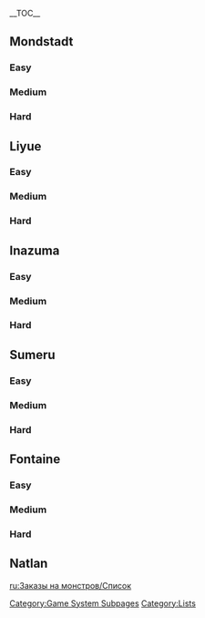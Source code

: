{{CustomTabs
|tab1 = Overview
|tab2 = List
}}
__TOC__
==Mondstadt==
===Easy===
{{Bounty
|enemy      = Pyro Abyss Mage
|difficulty = Easy
|strength   = Immune to {{Color|Cryo DMG}}.
|weakness   = {{Color|[[Hydro RES]]}} decreased by '''50<nowiki>%</nowiki>'''.
|desc       = Just the other day while I was {{Color|buzz|near the [[Forgotten Sword Cemetery|Sword Cemetery]] in [[Dadaupa Gorge]]}}, I heard some strange noise... almost like chanting in some strange language. I decided to take a look, but fortunately it was only an Abyss Mage. I know there are some who absolutely despise their kind, so I decided to report it. Otherwise, there might be trouble if others happened to hear its annoying sounds when passing by.
}}
{{Bounty
|enemy      = Pyro Abyss Mage
|difficulty = Easy
|strength   = Immune to {{Color|Electro DMG}}.
|weakness   = {{Color|[[Cryo RES]]}} decreased by '''50<nowiki>%</nowiki>'''.
|desc       = It's a dangerous world out there! I wouldn't even dare step a single foot outside now. Just yesterday while I was
* getting some fresh air along {{Color|buzz|the road that leads to [[Thousand Winds Temple]]}}
* {{color|buzz|near the [[Forgotten Sword Cemetery|Sword Cemetery]] in [[Dadaupa Gorge]]}},
I ran into an Abyss Mage... You know, the kind that's all dark and orange and the like! Those are dangerous, aren't they? Fortunately for me, it was too busy doing some weird dance to notice me. Otherwise, I would have been done for!
}}
{{Bounty
|enemy      = Pyro Abyss Mage
|difficulty = Easy
|strength   = Immune to {{Color|Hydro DMG}}.
|weakness   = {{Color|[[Electro RES]]}} decreased by '''50<nowiki>%</nowiki>'''.
|desc       = Just recently while my girlfriend was {{color|buzz|near the [[Forgotten Sword Cemetery|Sword Cemetery]] in [[Dadaupa Gorge]]}}, she saw a creature that looked like... well, like a Sunsettia. It was bright orange, wearing a mask, and had two bunny ears. After hearing her description of it, I thought it sounded pretty cute and started to wonder if I could buy her a stuffed toy that looked like it. That would be a nice birthday gift, don't ya think?
}}
{{Bounty
|enemy      = Cryo Abyss Mage
|difficulty = Easy
|strength   = Immune to {{Color|Electro DMG}}.
|weakness   = {{Color|[[Pyro RES]]}} decreased by '''50<nowiki>%</nowiki>'''.
|desc       = Travelers, adventurers, and merchants, please stay safe out in the wild. Several days ago, while my brother was {{color|buzz|near the [[Forgotten Sword Cemetery|Sword Cemetery]] in [[Dadaupa Gorge]]}}, he caught a glimpse of a Cryo Abyss Mage disappearing into thin air. No one knows where it's gone since, but with such a creature running amok outside the city, it's best to be careful.
}}
{{Bounty
|enemy      = Cryo Abyss Mage
|difficulty = Easy
|strength   = Immune to {{Color|Pyro DMG}}.
|weakness   = {{Color|[[Electro RES]]}} decreased by '''50<nowiki>%</nowiki>'''.
|desc       = Things are not so peaceful around the city now. One time, while I was walking gathering Valberries {{color|buzz|near the tower between the [[Stormbearer Mountains]] and [[Stormbearer Point]]}}, I saw a monster that looked kind of like a Cryo Abyss Mage. What if I had caught a cold because of it and made others get sick? I wish the city guard would realize how serious this situation is and do something about it.
}}
{{Bounty
|enemy      = Hydro Abyss Mage
|difficulty = Easy
|strength   = Immune to {{Color|Electro DMG}}.
|weakness   = {{Color|[[Pyro RES]]}} decreased by '''50<nowiki>%</nowiki>'''.
|desc       = I'm not lying, I swear! While I was getting some fresh air along {{Color|buzz|the road that leads to [[Thousand Winds Temple]]}}, I saw a Hydro Abyss Mage creating a huge bubble &mdash; so huge that you could fit a human inside it!
}}
{{Bounty
|enemy      = Eye of the Storm
|difficulty = Easy
|strength   = Immune to {{Color|Pyro DMG}}.
|weakness   = Takes '''50<nowiki>%</nowiki>''' increased DMG from [[Sword]] characters.
|desc       = Come to think of it, I ran into something strange yesterday while I was {{Color|buzz|near the [[Forgotten Sword Cemetery|Sword Cemetery]] in [[Dadaupa Gorge]]}}. How should I describe it? Let's see... It was round and floating around in the air, but it definitely wasn't an Anemo Slime! It was quite unusual-looking and didn't have eyes. What do you think? Could it be dangerous?
}}
{{Bounty
|enemy      = Eye of the Storm
|difficulty = Easy
|strength   = Immune to {{Color|Electro DMG}}.
|weakness   = Takes '''50<nowiki>%</nowiki>''' increased DMG from [[Bow]] characters.
|desc       = Just a few days ago, as I was gathering Valberries {{Color|buzz|near the tower between the [[Stormbearer Mountains]] and [[Stormbearer Point]]}}, I saw a humongous monster. Apparently, it's called the "Eye of the Storm"? Anyway, it looked pretty dangerous, so I didn't stick around to get a closer look.
}}
{{Bounty
|enemy      = Eye of the Storm
|difficulty = Easy
|strength   = Immune to {{Color|Cryo DMG}}.
|weakness   = Takes '''50<nowiki>%</nowiki>''' increased DMG from [[Claymore]] characters.
|desc       = The Eye of the Storm is a being shrouded in mystery. Even after so many years of research, the laws behind its physical shape are still not clearly understood. A friend told me recently that she heard one nearby while she was
* gathering Valberries {{Color|buzz|near the tower between the [[Stormbearer Mountains]] and [[Stormbearer Point]]}}.
* {{color|buzz|near the [[Forgotten Sword Cemetery|Sword Cemetery]] in [[Dadaupa Gorge]]}}.
If you could capture it, it may prove useful for research...
}}
{{Bounty
|enemy      = Eye of the Storm
|difficulty = Easy
|strength   = Immune to {{Color|Geo DMG}}.
|weakness   = Takes '''50<nowiki>%</nowiki>''' increased DMG from [[Polearm]] characters.
|desc       = You mean that round Anemo monster with a shell around it? I have a friend of a friend who said he's seen it before. Apparently, he and one of his friends saw that storm eye thingy when they were getting some fresh air along {{color|buzz|the road that leads to [[Thousand Winds Temple]]}}. Unfortunately, the two of 'em got separated when they were making their escape. I don't know how things ended up for this friend of my friend's friend. All I can say is that I've never seen it with my own two eyes.
}}
{{Bounty
|enemy      = Wooden Shieldwall Mitachurl
|difficulty = Easy
|strength   = Immune to {{Color|Geo DMG}}.
|weakness   = Takes '''50<nowiki>%</nowiki>''' increased DMG from [[Claymore]] characters.
|desc       = If you ask me, slimes are my absolute favorite. Round, plump, and bouncy... They're so cute I just can't stand it! Which is exactly why I hate hilichurls... Who could ever use such poor little slimes as weapons? Just yesterday while I was getting some fresh air along {{Color|buzz|the road that leads to [[Thousand Winds Temple]]}}, I saw a mitachurl pick up a Dendro Slime and use it as a shield. How dare it do such a thing! I just hope another good, slime-loving friend will go and teach it a lesson!
}}
{{Bounty
|enemy      = Wooden Shieldwall Mitachurl
|difficulty = Easy
|strength   = Immune to {{Color|Hydro DMG}}.
|weakness   = Takes '''50<nowiki>%</nowiki>''' increased DMG from [[Bow]] characters.
|desc       = I'm starting to worry about the growing number of dangerous monsters showing up outside the city recently. Why, just today while I was {{color|buzz|near the [[Forgotten Sword Cemetery|Sword Cemetery]] in [[Dadaupa Gorge]]}}, I caught a glimpse of a tall, burly mitachurl walking straight towards me with a big shield over its shoulder. Luckily, I was able to hide before it spotted me, otherwise I...
}}
{{Bounty
|enemy      = Blazing Axe Mitachurl
|difficulty = Easy
|strength   = Immune to {{Color|Cryo DMG}}.
|weakness   = Takes '''50<nowiki>%</nowiki>''' increased DMG from [[Claymore]] characters.
|desc       = Because I've been out of work with nothing better to do, I often while away my time taking long strolls outside the city. But yesterday, while I was gathering Valberries {{color|buzz|near the tower between the [[Stormbearer Mountains]] and [[Stormbearer Point]]}}, I ran into a massive hilichurl doing exercises in the open with a big axe on the ground just beside it. If even hilichurls have such a work ethic, then what hope do I have? I need to get my life straightened out...
}}
{{Bounty
|enemy      = Blazing Axe Mitachurl
|difficulty = Easy
|strength   = Immune to {{Color|Electro DMG}}.
|weakness   = Takes '''50<nowiki>%</nowiki>''' increased DMG from [[Catalyst]] characters.
|desc       = A couple days ago, while I was {{color|buzz|near the [[Forgotten Sword Cemetery|Sword Cemetery]] in [[Dadaupa Gorge]]}}, I noticed a massive hilichurl stomping back and forth with a huge axe in its hands. If the city guard doesn't do something soon, ordinary people like myself won't even be able to leave the city.
}}
{{Bounty
|enemy      = Blazing Axe Mitachurl
|difficulty = Easy
|strength   = Immune to {{Color|Pyro DMG}}.
|weakness   = Takes '''50<nowiki>%</nowiki>''' increased DMG from [[Sword]] characters.
|desc       = Oh, I just love slimes. Whether it's the wet Hydro Slimes, the chilly Cryo Slimes that chase you from miles away, or the shy Dendro Slimes that hide in the ground... I love 'em all! I used to believe that slimes and hilichurls simply lived in harmony together, but now I know better. Just yesterday, while I was gathering Valberries {{color|buzz|near the tower between the [[Stormbearer Mountains]] and [[Stormbearer Point]]}}, I saw a huge hilichurl take its axe to a warm, little Pyro Slime. I couldn't bear to watch...
}}

===Medium===
{{Bounty
|enemy      = Pyro Abyss Mage
|difficulty = Medium
|strength   = Immune to {{Color|Cryo DMG}}.;Immune to {{Color|Electro DMG}}.
|weakness   = {{Color|[[Hydro RES]]}} decreased by '''50<nowiki>%</nowiki>'''.
|desc       = Can I ask a question? What sort of animal is orange and red, has two long ears, and floats from side to side? I've heard a friend say that he saw just such a creature when he was {{color|buzz|near the [[Forgotten Sword Cemetery|Sword Cemetery]] in [[Dadaupa Gorge]]}}. I hope that someone can answer my question and tell me how that animal smells.
}}
{{Bounty
|enemy      = Hydro Abyss Mage
|difficulty = Medium
|strength   = Immune to {{Color|Pyro DMG}}.;Immune to {{Color|Electro DMG}}.
|weakness   = {{Color|[[Cryo RES]]}} decreased by '''50<nowiki>%</nowiki>'''.
|desc       = It seems as if the number of dangerous monsters out there is increasing every day. When some friends and I were enjoying the scenery {{color|buzz|just south of [[Brightcrown Canyon]]}}, we saw a monster in front of us. My friends said that it was a Hydro Abyss Mage, a very dangerous monster that can spray water at people. That's terrible &mdash; I mean, what if it washes my makeup away?
}}
{{Bounty
|enemy      = Eye of the Storm
|difficulty = Medium
|strength   = Immune to {{Color|Pyro DMG}}.;Immune to {{Color|Cryo DMG}}.
|weakness   = Takes '''50<nowiki>%</nowiki>''' increased DMG from [[Sword]] characters.
|desc       = When traveling outdoors, safety is the first priority. I heard a friend say that she encountered an Eye of the Storm while she was
* {{color|buzz|near the [[Forgotten Sword Cemetery|Sword Cemetery]] in [[Dadaupa Gorge]]}}.
* gathering Valberries {{Color|buzz|near the tower between the [[Stormbearer Mountains]] and [[Stormbearer Point]]}}.
I hope everyone pays close attention to their surroundings when they go out. Actually, I was wondering &mdash; why do they call it a "storm"? Given what it does, shouldn't it be called a "twister" or a "tornado"?
}}
{{Bounty
|enemy      = Eye of the Storm
|difficulty = Medium
|strength   = Immune to {{Color|Electro DMG}}.;Immune to {{Color|Cryo DMG}}.
|weakness   = Takes '''50<nowiki>%</nowiki>''' increased DMG from [[Bow]] characters.
|desc       = Ah, elemental monsters really are an enigma. Usually, an [[Eye of the Storm]] should only appear in areas with high elemental concentrations, but I saw one yesterday while I was
* enjoying the scenery {{color|buzz|just south of [[Brightcrown Canyon]]}}, across from the Cathedral.
* gathering Valberries {{color|buzz|near the tower between the [[Stormbearer Mountains]] and [[Stormbearer Point]]}}.
* walking along {{color|buzz|the road to the chasm}} to check on things at the {{color|buzz|mine}}.
The way it floated this way and that was rather mesmerizing &mdash; shame that I lost its trail somewhere along the way.
}}
{{Bounty
|enemy      = Eye of the Storm
|difficulty = Medium
|strength   = Immune to {{Color|Hydro DMG}}.;Immune to {{Color|Electro DMG}}.
|weakness   = Takes '''50<nowiki>%</nowiki>''' increased DMG from [[Catalyst]] characters.
|desc       = Come to think of it, I ran into something strange yesterday while I was {{Color|buzz|near the [[Forgotten Sword Cemetery|Sword Cemetery]] in [[Dadaupa Gorge]]}}. How should I describe it? Let's see... It was round and floating around in the air, but it definitely wasn't an Anemo Slime! It was quite unusual-looking and didn't have eyes. What do you think? Could it be dangerous?
}}
{{Bounty
|enemy      = Eye of the Storm
|difficulty = Medium
|strength   = Immune to {{Color|Electro DMG}}.;Immune to {{Color|Pyro DMG}}.
|weakness   = Takes '''50<nowiki>%</nowiki>''' increased DMG from [[Polearm]] characters.
|desc       = The Eye of the Storm is a being shrouded in mystery. Even after so many years of research, the laws behind its physical shape are still not clearly understood. A friend told me recently that she heard one nearby while she was
* gathering Valberries {{Color|buzz|near the tower between the [[Stormbearer Mountains]] and [[Stormbearer Point]]}}.
* {{color|buzz|near the [[Forgotten Sword Cemetery|Sword Cemetery]] in [[Dadaupa Gorge]]}}.
If you could capture it, it may prove useful for research...
}}
{{Bounty
|enemy      = Eye of the Storm
|difficulty = Medium
|strength   = Immune to {{Color|Cryo DMG}}.;Immune to {{Color|Hydro DMG}}.
|weakness   = Takes '''50<nowiki>%</nowiki>''' increased DMG from [[Claymore]] characters.
|desc       = Not long ago, I heard an adventurer friend of mine say that while she was enjoying the scenery {{Color|buzz|just south of [[Brightcrown Canyon]]}}, across from the Cathedral, she met some kind of... uh, Hunter thing? The way she was describing it so excitedly, it was likely something impressive indeed. It got me thinking, too &mdash; if I had such a machine on hand, I'm sure that I'd be safe, no matter how dangerous the roads or monster camps are!
}}
{{Bounty
|enemy      = Wooden Shieldwall Mitachurl
|difficulty = Medium
|strength   = Immune to {{Color|Anemo DMG}}.;Immune to {{Color|Cryo DMG}}.
|weakness   = Takes '''50<nowiki>%</nowiki>''' increased DMG from [[Polearm]] characters.;DMG taken from Plunging Attack increased by '''750<nowiki>%</nowiki>'''.
|desc       = I always wanted to make friends with hilichurls. Since they can use fire, build tools, and make houses, they must have intelligence. That's what I thought at least, but a few days ago, I met a big hilichurl while enjoying the scenery {{color|buzz|just south of [[Brightcrown Canyon]]}}, across from the Cathedral. I had a hilichurl mask with me, which was given to me by a friend, and I wanted to give it to this big hilichurl as a gift. But the moment it saw the mask, it came charging at me with its giant wooden shield. It seems as if the road to peace will be a long one, indeed...
}}
{{Bounty
|enemy      = Wooden Shieldwall Mitachurl
|difficulty = Medium
|strength   = [[ATK]] increased by '''250%'''.
|weakness   = {{Color|[[Pyro RES]]}} decreased by '''100<nowiki>%</nowiki>'''.
|desc       = Today, while I was enjoying the scenery {{color|buzz|just south of the [[Brightcrown Canyon]]}}, across from the Cathedral, I saw a huge fellow carrying a huge wooden shield. At first, I mistook him for a fitness freak I used to know in my school days, thinking that he might have gone off the deep end with his body sculpting. But this creature had horns and was covered in fur. That was weird, of course &mdash; humans don't grow horns, after all!
}}
{{Bounty
|enemy      = Blazing Axe Mitachurl
|difficulty = Medium
|strength   = Immune to {{Color|Geo DMG}}.;Immune to {{Color|Electro DMG}}.
|weakness   = Takes '''50<nowiki>%</nowiki>''' increased DMG from [[Sword]] characters.;DMG taken from Plunging Attack increased by '''750<nowiki>%</nowiki>'''.
|desc       = Hilichurls are interesting, alright. They don't have any systematic civilization, yet they have crossbows. They have crossbows, yet they have shamans. The other day while I was enjoying the scenery {{Color|buzz|just south of [[Brightcrown Canyon]]}}, across from the Cathedral, I even saw a huge hilichurl use a Pyro Slime to set its axe ablaze. All these signs point to the hilichurls possessing quite unique technological and cultural standards.
}}
{{Bounty
|enemy      = Blazing Axe Mitachurl
|difficulty = Medium
|strength   = [[ATK]] increased by '''250%'''.
|weakness   = {{Color|[[Electro RES]]}} decreased by '''100<nowiki>%</nowiki>'''.
|desc       = I'm lucky to have made it back... Earlier, while I was getting some fresh air along {{Color|buzz|the road that leads to [[Thousand Winds Temple]]}}, I ran into a weird blockhead covered in jet-black fur who was wielding a flaming axe bigger than me! I was so terrified that I fled back here as quickly as I could...
}}
{{Bounty
|enemy      = Blazing Axe Mitachurl
|difficulty = Medium
|strength   = [[ATK]] increased by '''250%'''.
|weakness   = {{Color|[[Cryo RES]]}} decreased by '''100<nowiki>%</nowiki>'''.
|desc       = A couple days ago, while I was {{color|buzz|near the [[Forgotten Sword Cemetery|Sword Cemetery]] in [[Dadaupa Gorge]]}}, I noticed a massive hilichurl stomping back and forth with a huge axe in its hands. If the city guard doesn't do something soon, ordinary people like myself won't even be able to leave the city.
}}

===Hard===
{{Bounty
|enemy      = Ruin Guard
|difficulty = Hard
|strength   = Immune to {{Color|Physical DMG}}.
|weakness   = All {{Color|Elemental RES}} decreased by '''50<nowiki>%</nowiki>'''.
|desc       = I saw a strange machine earlier while I was {{Color|buzz|near the [[Forgotten Sword Cemetery|Sword Cemetery]] in [[Dadaupa Gorge]]}}. I wanted to check it out, but it started spouting strange noises as it stood up and swinging its two long arms as if prepared to strike. Getting hit by one of those things would have been no joke! But thanks to my constant training, I was able to run away quickly to safety. The moral of the story is, well... that everyone should train more!
}}
{{Bounty
|enemy      = Ruin Guard
|difficulty = Hard
|strength   = Immune to {{Color|Hydro DMG}}.;Immune to {{Color|Anemo DMG}}.
|weakness   = {{Color|[[Electro RES]]}} decreased by '''50<nowiki>%</nowiki>'''.;DMG taken from Plunging Attack increased by '''750<nowiki>%</nowiki>'''.
|desc       = I've heard that you can sometimes find scrapped machinery from ruins, and that their parts sell for a lot. Some days ago, I ran into one while
* gathering Valberries {{Color|buzz|near the tower between the [[Stormbearer Mountains]] and [[Stormbearer Point]]}}.
* {{Color|buzz|near the [[Forgotten Sword Cemetery|Sword Cemetery]] in [[Dadaupa Gorge]]}}.
* getting some fresh air along {{color|buzz|the road that leads to [[Thousand Winds Temple]]}}.
I thought I'd gotten lucky, but the moment I got over there, its eye came alight and it got up, ready to smack me...
}}
{{Bounty
|enemy      = Ruin Hunter
|difficulty = Hard
|strength   = Immune to {{Color|Pyro DMG}}.;Immune to {{Color|Anemo DMG}}.
|weakness   = Takes '''100<nowiki>%</nowiki>''' increased [[CRIT DMG]].
|desc       = The spiral is the heartbeat of life &mdash; the stairway to infinity! If we could follow the turn of the golden spiral, we can reach the truth &mdash; at least, that's what my friend says, and that's why he keeps studying life forms that spin. Whether it be Starconches, Geovishap Hatchlings, or Eyes of the Storm, he has studied their movements up close. A few days earlier, he told me excitedly that he encountered a marvelous machine while enjoying the scenery {{Color|buzz|just south of [[Brightcrown Canyon]]}}, across from the Cathedral &mdash; the machine could not only rotate on a horizontal axis, but on a vertical axis too... I can't help but feel that there's something wrong with him. Should I just play along and calm him down a little before thinking of a way to take him to get some professional help?
}}
{{Bounty
|enemy      = Ruin Hunter
|difficulty = Hard
|strength   = Immune to {{Color|Electro DMG}}.;Immune to {{Color|Geo DMG}}.
|weakness   = Takes '''50<nowiki>%</nowiki>''' increased [[CRIT Rate]].;DMG taken from Plunging Attack increased by '''750<nowiki>%</nowiki>'''.
|desc       = While I was
* getting some fresh air along {{Color|buzz|the road that leads to [[Thousand Winds Temple]]}}
* enjoying the scenery {{color|buzz|just south of [[Brightcrown Canyon]]}}, across from the Cathedral,
I saw a Ruin Hunter... No, I didn't check if it was really broken or not. I mean, do I look like I have enough lives to spare if it starts charging at me with its blade?
}}
{{Bounty
|enemy      = Ruin Hunter
|difficulty = Hard
|strength   = Immune to {{Color|Physical DMG}}.
|weakness   = All {{Color|Elemental RES}} decreased by '''50<nowiki>%</nowiki>'''.
|desc       = A few days {{sic|I go}}, I spied a mysterious floating machine from afar while
* enjoying the scenery {{color|buzz|just south of [[Brightcrown Canyon]]}}, across from the Cathedral.
* getting some fresh air along {{Color|buzz|the road that leads to [[Thousand Winds Temple]]}}.
Where can I buy such an awesome thing? If anyone knows, please let me know.
}}
{{Bounty
|enemy      = Ruin Hunter
|difficulty = Hard
|strength   = Immune to {{Color|Cryo DMG}}.;Immune to {{Color|Pyro DMG}}.;[[ATK]] increased by '''120<nowiki>%</nowiki>'''.
|weakness   = Takes '''100<nowiki>%</nowiki>''' increased DMG from [[Claymore]] characters.
|desc       = Not long ago, I heard an adventurer friend of mine say that while she was getting some fresh air along {{color|buzz|the road that leads to [[Thousand Winds Temple]]}}, she met some kind of... uh, Hunter thing? The way she was describing it so excitedly, it was likely something impressive indeed. It got me thinking, too &mdash; if I had such a machine on hand, I'm sure that I'd be safe, no matter how dangerous the roads or monster camps are!
}}
{{Bounty
|enemy      = Ruin Hunter
|difficulty = Hard
|strength   = Immune to {{Color|Cryo DMG}}.;Immune to {{Color|Hydro DMG}}.;[[ATK]] increased by '''120<nowiki>%</nowiki>'''.
|weakness   = Takes '''100<nowiki>%</nowiki>''' increased DMG from [[Claymore]] characters.
|desc       = Not long ago, I heard an adventurer friend of mine say that while she was enjoying the scenery {{color|buzz|just south of [[Brightcrown Canyon]]}}, across from the Cathedral, she met some kind of... uh, Hunter Thing? The way she was describing it so excitedly, it was likely something impressive indeed. It got me thinking, too &mdash; if I had such a machine on hand, I'm sure that I'd be safe, no matter how dangerous the roads or monster camps are!
}}

==Liyue==
===Easy===
{{Bounty
|enemy      = Cryo Abyss Mage
|difficulty = Easy
|strength   = Immune to {{Color|Pyro DMG}}.
|weakness   = {{Color|[[Electro RES]]}} decreased by '''50<nowiki>%</nowiki>'''.
|desc       = Things are not so peaceful around the city now. One time, while I was walking along {{Color|buzz|the road to [[The Chasm (Area)|the Chasm]]}} to check on things at the {{Color|buzz|mine}}, I saw a monster that looked kind of like a Cryo Abyss Mage. What if I had caught a cold because of it and made others get sick? I wish the city guard would realize how serious this situation is and do something about it.
}}
{{Bounty
|enemy      = Cryo Abyss Mage
|difficulty = Easy
|strength   = Immune to {{Color|Electro DMG}}.
|weakness   = {{Color|[[Pyro RES]]}} decreased by '''50<nowiki>%</nowiki>'''.
|desc       = Travelers, adventurers, and merchants, please stay safe out in the wild. Several days ago, while my brother was strolling around {{color|buzz|[[Cuijue Slope]]}} before unknowingly wandering into a {{color|buzz|[[Nine Pillars of Peace (Point of Interest)|valley of shining stone pillars]]}}, he caught a glimpse of a Cryo Abyss Mage disappearing into thin air. No one knows where it's gone since, but with such a creature running amok outside the city, it's best to be careful.
}}
{{Bounty
|enemy      = Hydro Abyss Mage
|difficulty = Easy
|strength   = Immune to {{Color|Electro DMG}}.
|weakness   = {{Color|[[Pyro RES]]}} decreased by '''50<nowiki>%</nowiki>'''.
|desc       = I'm not lying, I swear! While I was strolling around {{Color|buzz|[[Cuijue Slope]]}} before unknowingly wandering into a {{Color|buzz|[[Nine Pillars of Peace (Point of Interest)|valley of shining stone pillars]]}}, I saw a Hydro Abyss Mage creating a huge bubble &mdash; so huge that you could fit a human inside it!
}}
{{Bounty
|enemy      = Hydro Abyss Mage
|difficulty = Easy
|strength   = Immune to {{Color|Hydro DMG}}.
|weakness   = {{Color|[[Electro RES]]}} decreased by '''50<nowiki>%</nowiki>'''.
|desc       = Several days ago, I was strolling around {{Color|buzz|[[Cuijue Slope]]}} before unknowingly wandering into a {{Color|buzz|[[Nine Pillars of Peace (Point of Interest)|valley of shining stone pillars]]}} when I saw a Hydro Abyss Mage. I've heard that it's a very dangerous monster. After all, a monster that can use Hydro attacks is definitely dangerous. Especially after my father's rheumatism was recently triggered by a change of weather, if he encounters a Hydro attack, the rheumatism could worsen. I hope someone can take this creature out.
}}
{{Bounty
|enemy      = Hydro Abyss Mage
|difficulty = Easy
|strength   = Immune to {{Color|Pyro DMG}}.
|weakness   = {{Color|[[Electro RES]]}} decreased by '''50<nowiki>%</nowiki>'''.
|desc       = Several days ago, I was picking herbs {{color|buzz|on the spooky mountain roads around [[Wuwang Hill]]}} when I saw a Hydro Abyss Mage. I've heard that it's a very dangerous monster. After all, a monster that can use Hydro attacks could trigger someone's rheumatism. I hope someone can take this creature out.
}}
{{Bounty
|enemy      = Pyro Abyss Mage
|difficulty = Easy
|strength   = Immune to {{Color|Electro DMG}}.
|weakness   = {{Color|[[Cryo RES]]}} decreased by '''50<nowiki>%</nowiki>'''.
|desc       = It's a dangerous world out there! I wouldn't even dare step a single foot outside now. Just yesterday while I was strolling around {{color|buzz|[[Cuijue Slope]]}} before unknowingly wandering into a {{color|buzz|[[Nine Pillars of Peace (Point of Interest)|valley of shining stone pillars]]}}, I ran into an Abyss Mage... You know, the kind that's all dark and orange and the like! Those are dangerous, aren't they? Fortunately for me, it was too busy doing some weird dance to notice me. Otherwise, I would have been done for!
}}
{{Bounty
|enemy      = Pyro Abyss Mage
|difficulty = Easy
|strength   = Immune to {{Color|Hydro DMG}}.
|weakness   = {{Color|[[Electro RES]]}} decreased by '''50<nowiki>%</nowiki>'''.
|desc       = Just recently while my girlfriend was strolling around {{color|buzz|[[Cuijue Slope]]}} before unknowingly wandering into a {{color|buzz|[[Nine Pillars of Peace (Point of Interest)|valley of shining stone pillars]]}}, she saw a creature that looked like... well, like a Sunsettia. It was bright orange, wearing a mask, and had two bunny ears. After hearing her description of it, I thought it sounded pretty cute and started to wonder if I could buy her a stuffed toy that looked like it. That would be a nice birthday gift, don't ya think?
}}
{{Bounty
|enemy      = Pyro Abyss Mage
|difficulty = Easy
|strength   = Immune to {{Color|Cryo DMG}}.
|weakness   = {{Color|[[Hydro RES]]}} decreased by '''50<nowiki>%</nowiki>'''.
|desc       = Just the other day while I was walking along {{color|buzz|the main road south of [[Wangshu Inn]]}}, I heard some strange noise... almost like chanting in some strange language. I decided to take a look, but fortunately it was only an Abyss Mage. I know there are some who absolutely despise their kind, so I decided to report it. Otherwise, there might be trouble if others happened to hear its annoying sounds when passing by.
}}
{{Bounty
|enemy      = Eye of the Storm
|difficulty = Easy
|strength   = Immune to {{Color|Hydro DMG}}.
|weakness   = Takes '''50<nowiki>%</nowiki>''' increased DMG from [[Catalyst]] characters.
|desc       = I had heard one of my adventurer friends speak of the "Eye of the Storm" before, but I had never actually seen one until just a few days ago. I was
* strolling around {{Color|buzz|[[Cuijue Slope]]}} before unknowingly wandering into a {{Color|buzz|[[Nine Pillars of Peace (Point of Interest)|valley of shining stone pillars]]}},
* walking along {{Color|buzz|the main road south of [[Wangshu Inn]]}},
* picking herbs {{color|buzz|on the spooky mountain roads around [[Wuwang Hill]]}},
when all of a sudden I heard a great whooshing sound. I turned around there I saw it... The Eye of the Storm was spinning around and charging straight at me! I managed to dodge out of its way and found a place to hide. I'm lucky I made it out alive.
}}
{{Bounty
|enemy      = Eye of the Storm
|difficulty = Easy
|strength   = Immune to {{Color|Cryo DMG}}.
|weakness   = Takes '''50<nowiki>%</nowiki>''' increased DMG from [[Claymore]] characters.
|desc       = The Eye of the Storm is a being shrouded in mystery. Even after so many years of research, the laws behind its physical shape are still not clearly understood. A friend told me recently that she heard one nearby while she was walking along {{Color|buzz|the main road south of [[Wangshu Inn]]}}. If you could capture it, it may prove useful for research...
}}
{{Bounty
|enemy      = Eye of the Storm
|difficulty = Easy
|strength   = Immune to {{Color|Geo DMG}}.
|weakness   = Takes '''50<nowiki>%</nowiki>''' increased DMG from [[Polearm]] characters.
|desc       = You mean that round Anemo monster with a shell around it? I have a friend of a friend who said he's seen it before. Apparently, he and one of his friends saw that storm eye thingy when they were strolling around {{Color|buzz|[[Cuijue Slope]]}} before unknowingly wandering into a {{Color|buzz|[[Nine Pillars of Peace (Point of Interest)|valley of shining stone pillars]]}}. Unfortunately, the two of 'em got separated when they were making their escape. I don't know how things ended up for this friend of my friend's friend. All I can say is that I've never seen it with my own two eyes.
}}
{{Bounty
|enemy      = Wooden Shieldwall Mitachurl
|difficulty = Easy
|strength   = Immune to {{Color|Geo DMG}}.
|weakness   = Takes '''50<nowiki>%</nowiki>''' increased DMG from [[Claymore]] characters.
|desc       = If you ask me, slimes are my absolute favorite. Round, plump, and bouncy... They're so cute I just can't stand it! Which is exactly why I hate hilichurls... Who could ever use such poor little slimes as weapons? Just yesterday
* while I was strolling around {{Color|buzz|[[Cuijue Slope]]}} before unknowingly wandering into a {{Color|buzz|[[Nine Pillars of Peace (Point of Interest)|valley of shining stone pillars]]}},
* while I was picking herbs {{color|buzz|on the spooky mountain roads around [[Wuwang Hill]]}},
I saw a mitachurl pick up a Dendro Slime and use it as a shield. How dare it do such a thing! I just hope another good, slime-loving friend will go and teach it a lesson!
}}
{{Bounty
|enemy      = Blazing Axe Mitachurl
|difficulty = Easy
|strength   = Immune to {{Color|Electro DMG}}.
|weakness   = Takes '''50<nowiki>%</nowiki>''' increased DMG from [[Catalyst]] characters.
|desc       = A couple days ago, while I was walking along 
*{{Color|buzz|the main road south of [[Wangshu Inn]]}},
*{{Color|buzz|the road to [[The Chasm (Area)|the Chasm]]}} to check on things at the {{Color|buzz|mine}},
I noticed a massive hilichurl stomping back and forth with a huge axe in its hands. If the city guard doesn't do something soon, ordinary people like myself won't even be able to leave the city.
}}
{{Bounty
|enemy      = Rock Shieldwall Mitachurl
|difficulty = Easy
|strength   = Immune to {{Color|Pyro DMG}}.
|weakness   = Takes '''50<nowiki>%</nowiki>''' increased DMG from [[Claymore]] characters.
|desc       = Back when I was a kid, no hilichurl would ever dare come near any settlement. But things have changed these days. Why, just yesterday while I was out for my walk, I overheard some young fella say, "Yesterday, while I was walking along {{Color|buzz|the main road south of [[Wangshu Inn]]}}, I ran into a mitachurl with a big stone shield. I was scared stiff!" To think that young people these days would be afraid of hilichurls... Things sure ain't the same as they used to be.
}}

===Medium===
{{Bounty
|enemy      = Cryo Abyss Mage
|difficulty = Medium
|strength   = Immune to {{Color|Pyro DMG}}.;Immune to {{Color|Hydro DMG}}.
|weakness   = {{Color|[[Electro RES]]}} decreased by '''50<nowiki>%</nowiki>'''.
|desc       = I saw something strange the other day while I was strolling around {{Color|buzz|[[Cuijue Slope]]}} before unknowingly wandering into a {{Color|buzz|[[Nine Pillars of Peace (Point of Interest)|valley of shining stone pillars]]}}. It was white, floaty, and looked like a sort of cloth bag, but when I tried to get a closer look, it was gone. Is it some sort of dangerous monster?
}}
{{Bounty
|enemy      = Hydro Abyss Mage
|difficulty = Medium
|strength   = Immune to {{Color|Pyro DMG}}.;Immune to {{Color|Electro DMG}}.
|weakness   = {{Color|[[Cryo RES]]}} decreased by '''50<nowiki>%</nowiki>'''.
|desc       = It seems as if the number of dangerous monsters out there is increasing every day. When some friends and I were picking herbs {{Color|buzz|on the spooky mountain roads around [[Wuwang Hill]]}}, we saw a monster in front of us. My friends said that it was a Hydro Abyss Mage, a very dangerous monster that can spray water at people. That's terrible &mdash; I mean, what if it washes my makeup away?
}}
{{Bounty
|enemy      = Eye of the Storm
|difficulty = Medium
|strength   = Immune to {{Color|Cryo DMG}}.;Immune to {{Color|Hydro DMG}}.
|weakness   = Takes '''50<nowiki>%</nowiki>''' increased DMG from [[Claymore]] characters.
|desc       = I had heard one of my adventurer friends speak of the "Eye of the Storm" before, but I had never actually seen one until just a few days ago. I was
* strolling around {{Color|buzz|[[Cuijue Slope]]}} before unknowingly wandering into a {{Color|buzz|[[Nine Pillars of Peace (Point of Interest)|valley of shining stone pillars]]}},
* walking along {{Color|buzz|the main road south of [[Wangshu Inn]]}},
* picking herbs {{color|buzz|on the spooky mountain roads around [[Wuwang Hill]]}},
when all of a sudden I heard a great whooshing sound. I turned around there I saw it... The Eye of the Storm was spinning around and charging straight at me! I managed to dodge out of its way and found a place to hide. I'm lucky I made it out alive.
}}
{{Bounty
|enemy      = Eye of the Storm
|difficulty = Medium
|strength   = Immune to {{Color|Electro DMG}}.;Immune to {{Color|Pyro DMG}}.
|weakness   = Takes '''50<nowiki>%</nowiki>''' increased DMG from [[Polearm]] characters.
|desc       = The Eye of the Storm is a being shrouded in mystery. Even after so many years of research, the laws behind its physical shape are still not clearly understood. A friend told me recently that she heard one nearby while she was walking along {{Color|buzz|the main road south of [[Wangshu Inn]]}}. If you could capture it, it may prove useful for research...
}}
{{Bounty
|enemy      = Geovishap Hatchling
|difficulty = Medium
|strength   = Immune to {{Color|Cryo DMG}}.;Immune to {{Color|Electro DMG}}.
|weakness   = Takes '''50<nowiki>%</nowiki>''' increased DMG from [[Polearm]] characters.
|desc       = Ever since my dog passed away, I've been looking to get a more long-lived pet to keep me company through my sunset years. I've heard it said that Geovishap Hatchlings have great longevity, so I've been looking to get one myself. A few days ago, my grandson told me that he had seen one while
* strolling around {{Color|buzz|[[Cuijue Slope]]}} before unknowingly wandering into a {{Color|buzz|[[Nine Pillars of Peace (Point of Interest)|valley of shining stone pillars]]}}.
* picking herbs {{color|buzword|on the spooky mountain roads around [[Wuwang Hill]].}}
However, it had very quickly burrowed into the ground and disappeared...
}}
{{Bounty
|enemy      = Geovishap Hatchling
|difficulty = Medium
|strength   = Immune to {{Color|Pyro DMG}}.;Immune to {{Color|Cryo DMG}}.
|weakness   = Takes '''50<nowiki>%</nowiki>''' increased DMG from [[Catalyst]] characters.
|desc       = I recently met a really pretty lady scholar, so I've been thinking that maybe I can find her something interesting to research. Earlier, I saw a very unique-looking creature while I was walking along {{Color|buzz|the main road south of [[Wangshu Inn]]}}. It looked like a lizard, but huge and with super thick armor. None of my friends knew what it was &mdash; I sure think she might find it interesting!
}}
{{Bounty
|enemy      = Geovishap Hatchling
|difficulty = Medium
|strength   = Immune to {{Color|Pyro DMG}}.;Immune to {{Color|Hydro DMG}}.
|weakness   = Takes '''50<nowiki>%</nowiki>''' increased DMG from [[Catalyst]] characters.
|desc       = I recently met a really pretty lady scholar, so I've been thinking that maybe I can find her something interesting to research. Earlier, I saw a very unique-looking creature while I was walking along {{Color|buzz|the main road south of [[Wangshu Inn]]}}. It looked like a lizard, but huge and with super thick armor. None of my friends knew what it was &mdash; I sure think she might find it interesting!
}}
{{Bounty
|enemy      = Wooden Shieldwall Mitachurl
|difficulty = Medium
|strength   = Immune to {{Color|Anemo DMG}}.;Immune to {{Color|Cryo DMG}}.
|weakness   = Takes '''50<nowiki>%</nowiki>''' increased DMG from [[Polearm]] characters.;DMG taken from Plunging Attack increased by '''750<nowiki>%</nowiki>'''.
|desc       = I always wanted to make friends with hilichurls. Since they can use fire, build tools, and make houses, they must have intelligence. That's what I thought at least, but a few days ago, I met a big hilichurl while picking herbs {{color|buzz|on the spooky mountain roads around [[Wuwang Hill]]}}. I had a hilichurl mask with me, which was given to me by a friend, and I wanted to give it to this big hilichurl as a gift. But the moment it saw the mask, it came charging at me with its giant wooden shield. It seems as if the road to peace will be a long one, indeed...
}}
{{Bounty
|enemy      = Blazing Axe Mitachurl
|difficulty = Medium
|strength   = Immune to {{Color|Geo DMG}}.;Immune to {{Color|Electro DMG}}.
|weakness   = Takes '''50<nowiki>%</nowiki>''' increased DMG from [[Sword]] characters.;DMG taken from Plunging Attack increased by '''750<nowiki>%</nowiki>'''.
|desc       = Hilichurls are interesting, alright. They don't have any systematic civilization, yet they have crossbows. They have crossbows, yet they have shamans. The other day while I was walking along {{color|buzz|the road to [[The Chasm (Area)|the Chasm]]}} to check on things at the {{color|buzz|mine}}, I even saw a huge hilichurl use a Pyro Slime to set its axe ablaze. All these signs point to the hilichurls possessing quite unique technological and cultural standards.
}}
{{Bounty
|enemy      = Blazing Axe Mitachurl
|difficulty = Medium
|strength   = [[ATK]] increased by '''250%'''.
|weakness   = {{Color|[[Cryo RES]]}} decreased by '''100<nowiki>%</nowiki>'''.
|desc       = A couple days ago, while I was walking along {{color|buzz|the main road south of [[Wangshu Inn]]}}, I noticed a massive hilichurl stomping back and forth with a huge axe in its hands. If the city guard doesn't do something soon, ordinary people like myself won't even be able to leave the city.
}}
{{Bounty
|enemy      = Rock Shieldwall Mitachurl
|difficulty = Medium
|strength   = [[ATK]] increased by '''250%'''.
|weakness   = {{Color|[[Electro RES]]}} decreased by '''100<nowiki>%</nowiki>'''.
|desc       = Yesterday, as I was
* walking along {{color|buzz|the road to [[The Chasm (Area)|the Chasm]]}} to check on things at the {{color|buzz|mine}},
* picking herbs {{color|buzz|on the spooky mountain roads around [[Wuwang Hill]]}},
I ran into a mitachurl with a shield made out of stone. It was horrifying!
}}
{{Bounty
|enemy      = Rock Shieldwall Mitachurl
|difficulty = Medium
|strength   = Immune to {{Color|Hydro DMG}}.;Immune to {{Color|Cryo DMG}}.
|weakness   = Takes '''50<nowiki>%</nowiki>''' increased DMG from [[Claymore]] characters.;DMG taken from Plunging Attack increased by '''750<nowiki>%</nowiki>'''.
|desc       = When I was very little, I saw a monster out in the wild that wore a mask and bore a stone shield. My parents told me later that it was a hilichurl, a creature that attacks humans. But that hilichurl didn't do anything &mdash; it just stood there and looked at me from a distance. I'd forgotten all about this incident, or so I thought. A few days ago, while walking along {{Color|buzz|the main road south of [[Wangshu Inn]]}}, I encountered a large hilichurl wielding a stone shield. It reminded me of that incident from my childhood &mdash; did that hilichurl grow up, just like I had? It looked at me from a distance for a good long while before hefting its shield and walking away.
}}

===Hard===
{{Bounty
|enemy      = Stonehide Lawachurl
|difficulty = Hard
|strength   = Immune to {{Color|Cryo DMG}}.
|weakness   = Takes '''50<nowiki>%</nowiki>''' increased DMG from [[Catalyst]] characters.
|desc       = Could that be the legendary Hilichurl Champion? A few days ago, a friend and I were walking along
* {{Color|buzz|the road to [[The Chasm (Area)|the Chasm]]}} to check on things at the {{Color|buzz|mine}},
* {{color|buzz|the main road south of [[Wangshu Inn]]}},
when we encountered a golden creature that looked like it was hewn out of rock. It was almost like a hilichurl, but with some differences. I wonder what price it might fetch if we captured one? After all, it must have some gold in it, given how it glitters so brightly!
}}
{{Bounty
|enemy      = Stonehide Lawachurl
|difficulty = Hard
|strength   = Immune to {{Color|Electro DMG}}.
|weakness   = {{Color|[[Cryo RES]]}} decreased by '''50<nowiki>%</nowiki>'''.
|desc       = I encountered one of those Stonehide Lawachurls out in the wild the other day. I was walking along {{Color|buzz|the road to [[The Chasm (Area)|the Chasm]]}} to check on things at the {{Color|buzz|mine}}, when suddenly without warning, that thing locked eyes with me &mdash; felt like I was going to jump out of my skin. If anyone passes that way, please watch yourself.
}}
{{Bounty
|enemy      = Stonehide Lawachurl
|difficulty = Hard
|strength   = Immune to {{Color|Cryo DMG}}.
|weakness   = {{Color|[[Hydro RES]]}} decreased by '''50<nowiki>%</nowiki>'''.;DMG taken from Plunging Attack increased by '''750<nowiki>%</nowiki>'''.
|desc       = Maybe it is an omen of imminent turmoil... Yesterday, while I was strolling around {{color|buzz|[[Cuijue Slope]]}} before unknowingly wandering into a {{color|buzz|[[Nine Pillars of Peace (Point of Interest)|valley of shining stone pillars]]}}, I encountered a very special-looking Mitachurl. Its hide appeared to be completely ossified. Perhaps it's some new species of monster... May the archons protect this land!
}}
{{Bounty
|enemy      = Stonehide Lawachurl
|difficulty = Hard
|strength   = Immune to {{Color|Physical DMG}}.
|weakness   = All {{Color|Elemental RES}} decreased by '''50<nowiki>%</nowiki>'''.
|desc       = I've said this a thousand times before &mdash; there's no way that's a normal Mitachurl! While I was picking herbs {{color|buzz|on the spooky mountain roads around [[Wuwang Hill]]}}, I saw something way larger and stronger than other Mitachurls. Its skin even looked... petrified, somehow. Perhaps it's some sort of mutant hilichurl! Please believe me!
}}
{{Bounty
|enemy      = Stonehide Lawachurl
|difficulty = Hard
|strength   = Immune to {{Color|Pyro DMG}}.
|weakness   = {{Color|[[Electro RES]]}} decreased by '''50<nowiki>%</nowiki>'''.
|desc       = I've heard a scholar friend say before that Stonehide Lawachurls are very rare creatures, but I believe I really saw one the other day while picking herbs {{color|buzz|on the spooky mountain roads around [[Wuwang Hill]]}}. They say that you must be really lucky to see one, but somehow, I always lose money when betting on stones.
}}
{{Bounty
|enemy      = Ruin Guard
|difficulty = Hard
|strength   = Immune to {{Color|Hydro DMG}}.;Immune to {{Color|Anemo DMG}}.
|weakness   = {{Color|[[Electro RES]]}} decreased by '''50<nowiki>%</nowiki>'''.;DMG taken from Plunging Attack increased by '''750<nowiki>%</nowiki>'''.
|desc       = I've heard that you can sometimes find scrapped machinery from ruins, and that their parts sell for a lot. Some days ago, I ran into one while
* strolling around {{Color|buzz|[[Cuijue Slope]]}} before unknowingly wandering into a {{Color|buzz|[[Nine Pillars of Peace (Point of Interest)|valley of shining stone pillars]]}}.
* walking along {{color|buzz|the road to [[The Chasm (Area)|the Chasm]]}} to check on things at the {{color|buzz|mine}}.
I thought I'd gotten lucky, but the moment I got over there, its eye came alight and it got up, ready to smack me...
}}
{{Bounty
|enemy      = Ruin Guard
|difficulty = Hard
|strength   = Immune to {{Color|Cryo DMG}}.;Immune to {{Color|Pyro DMG}}.;[[ATK]] increased by '''100<nowiki>%</nowiki>'''.
|weakness   = Takes '''100<nowiki>%</nowiki>''' increased DMG from [[Claymore]] characters.
|desc       = They call those Ruin Guards, right? One day, I saw one while
* strolling around {{Color|buzz|[[Cuijue Slope]]}} before unknowingly wandering into a {{Color|buzz|[[Nine Pillars of Peace (Point of Interest)|valley of shining stone pillars]]}}.
* walking along {{Color|buzz|the main road south of [[Wangshu Inn]]}}.
It looks amazing! Do you think there's someone inside piloting it?
}}
{{Bounty
|enemy      = Ruin Guard
|difficulty = Hard
|strength   = Immune to {{Color|Physical DMG}}.
|weakness   = All {{Color|Elemental RES}} decreased by '''50<nowiki>%</nowiki>'''.
|desc       = I saw a strange machine earlier while I was
* picking herbs {{color|buzz|on the spooky mountain roads around [[Wuwang Hill]]}}.
I wanted to check it out, but it started spouting strange noises as it stood up and swinging its two long arms as if prepared to strike. Getting hit by one of those things would have been no joke! But thanks to my constant training, I was able to run away quickly to safety. The moral of the story is, well... that everyone should train more!
}}
{{Bounty
|enemy      = Ruin Hunter
|difficulty = Hard
|strength   = Immune to {{Color|Cryo DMG}}.;Immune to {{Color|Pyro DMG}}.;[[ATK]] increased by '''120<nowiki>%</nowiki>'''.
|weakness   = Takes '''100<nowiki>%</nowiki>''' increased DMG from [[Claymore]] characters.
|desc       = Not long ago, I heard an adventurer friend of mine say that while she was picking herbs {{Color|buzz|on the spooky mountain roads around [[Wuwang Hill]]}}, she met some kind of... uh, Hunter thing? The way she was describing it so excitedly, it was likely something impressive indeed. It got me thinking, too &mdash; if I had such a machine on hand, I'm sure that I'd be safe, no matter how dangerous the roads or monster camps are!
}}
{{Bounty
|enemy      = Ruin Hunter
|difficulty = Hard
|strength   = Immune to {{Color|Pyro DMG}}.;Immune to {{Color|Anemo DMG}}.
|weakness   = Takes '''100<nowiki>%</nowiki>''' increased [[CRIT DMG]].
|desc       = The spiral is the heartbeat of life &mdash; the stairway to infinity! If we could follow the turn of the golden spiral, we can reach the truth &mdash; at least, that's what my friend says, and that's why he keeps studying life forms that spin. Whether it be Starconches, Geovishap Hatchlings, or Eyes of the Storm, he has studied their movements up close. A few days earlier, he told me excitedly that he encountered a marvelous machine while
* walking along {{Color|buzz|the main road south of [[Wangshu Inn]]}} &mdash;
* strolling around {{color|buzz|[[Cuijue Slope]]}} before unknowingly wandering into a {{color|buzz|[[Nine Pillars of Peace (Point of Interest)|valley of shining stone pillars]]}} &mdash;
the machine could not only rotate on a horizontal axis, but on a vertical axis too... I can't help but feel that there's something wrong with him. Should I just play along and calm him down a little before thinking of a way to take him to get some professional help?
}}
{{Bounty
|enemy      = Ruin Hunter
|difficulty = Hard
|strength   = Immune to {{Color|Physical DMG}}.
|weakness   = All {{Color|Elemental RES}} decreased by '''50<nowiki>%</nowiki>'''.
|desc       = A few days {{sic|I go}}, I spied a mysterious floating machine from afar while strolling around {{color|buzz|[[Cuijue Slope]]}} before unknowingly wandering into a {{color|buzz|[[Nine Pillars of Peace (Point of Interest)|valley of shining stone pillars]]}}. Where can I buy such an awesome thing? If anyone knows, please let me know.
}}
{{Bounty
|enemy      = Ruin Hunter
|difficulty = Hard
|strength   = Immune to {{Color|Electro DMG}}.;Immune to {{Color|Geo DMG}}.
|weakness   = Takes '''50<nowiki>%</nowiki>''' increased [[CRIT Rate]].;DMG taken from Plunging Attack increased by '''750<nowiki>%</nowiki>'''.
|desc       = While I was walking along {{color|buzz|the main road south of [[Wangshu Inn]]}}, I saw a Ruin Hunter... No, I didn't check if it was really broken or not. I mean, do I look like I have enough lives to spare if it starts charging at me with its blade?
}}

==Inazuma==
===Easy===
{{Bounty
|enemy      = Electro Abyss Mage
|difficulty = Easy
|strength   = Immune to {{Color|Electro DMG}}.
|weakness   = {{Color|[[Cryo RES]]}} decreased by '''50<nowiki>%</nowiki>'''.
|desc       = I saw something strange the other day while I was patrolling the {{Color|buzz|seaside north of [[Tatarasuna]]}} to prevent scavengers from entering Tatarasuna. It was purple and floating around like a rotten [[Lavender Melon]], but when I tried to get a closer look, it was gone. Don't know if it is some kind of dangerous monster.
}}
{{Bounty
|enemy      = Hydro Abyss Mage
|difficulty = Easy
|strength   = Immune to {{Color|Pyro DMG}}.
|weakness   = {{Color|[[Electro RES]]}} decreased by '''50<nowiki>%</nowiki>'''.
|desc       = Several days ago, I was relaxing and studying by the {{Color|buzz|seaside near [[Byakko Plain]] close to the [[Chinju Forest]]}} when I saw a Hydro Abyss Mage. I've heard that it's a very dangerous monster. After all, a monster that can use Hydro attacks is definitely dangerous. Especially after my father's rheumatism was recently triggered by a change of weather, if he encounters a Hydro attack, the rheumatism could worsen. I hope someone can take this creature out.
}}
{{Bounty
|enemy      = Cryo Abyss Mage
|difficulty = Easy
|strength   = Immune to {{Color|Pyro DMG}}.
|weakness   = {{Color|[[Electro RES]]}} decreased by '''50<nowiki>%</nowiki>'''.
|desc       = Things are not so peaceful around the city now. One time, while I was patrolling the {{color|buzz|seaside north of [[Tatarasuna]]}} to prevent scavengers from entering Tatarasuna, I saw a monster that looked kind of like a Cryo Abyss Mage. It would have been quite dangerous if I had caught a cold because of it. After all, I could have spread the cold to others. I hope the guards or some wayfaring hero can do something about it.
}}
{{Bounty
|enemy      = Electro Samachurl
|difficulty = Easy
|strength   = Immune to {{Color|Anemo DMG}}.
|weakness   = {{Color|[[Hydro RES]]}} decreased by '''50<nowiki>%</nowiki>'''.
|desc       = A couple days ago, while I was checking out the legend of the [[Kitsune Saiguu]] {{Color|buzz|near the [[Araumi]] Ruins}}, I noticed a tiny hilichurl stomping back and forth with a stick that's taller than it and mumbling something incomprehensible. I am afraid it's some kind of curse against the Almighty Shogun! I just hope the Commission would do something about it.
}}
{{Bounty
|enemy      = Crackling Axe Mitachurl
|difficulty = Easy
|strength   = Immune to {{Color|Geo DMG}}.
|weakness   = {{Color|[[Anemo RES]]}} decreased by '''50<nowiki>%</nowiki>'''.
|desc       = Back when I was a kid, I once received the [[Martial Arts in Teyvat#Kitain Arts|Kitain Arts Okuden]] and defended peace everywhere with a cross spear. But things have changed these days. Why, just yesterday while I was having tea, I overheard some young fella say, "Yesterday, while I was picking some [[Sea Ganoderma]] {{Color|buzz|near the [[Nazuchi Beach]]}}, I ran into a hilichurl with a giant axe. I was scared stiff!" To think that guards who carry the Electro Mitsudomoe these days would be afraid of hilichurls... Things sure ain't the same as they used to be.
}}
{{Bounty
|enemy      = Crackling Axe Mitachurl
|difficulty = Easy
|strength   = Immune to {{Color|Pyro DMG}}.
|weakness   = {{Color|[[Geo RES]]}} decreased by '''50<nowiki>%</nowiki>'''.
|desc       = A couple of days ago, while I was relaxing and studying by the {{Color|buzz|seaside near [[Byakko Plain]] close to the [[Chinju Forest]]}}, I noticed a massive hilichurl stomping back and forth with a huge axe in its hands. If the Commission doesn't do something soon, less able-bodied people like myself won't even be able to leave the city.
}}

===Medium===
{{Bounty
|enemy      = Hydro Abyss Mage
|difficulty = Medium
|strength   = Immune to {{Color|Cryo DMG}}.;[[Tidal Wave]]: The Bounty target will unleash blasts of water at intervals, dealing Hydro DMG to surrounding characters.
|weakness   = {{Color|[[Pyro RES]]}} decreased by '''50<nowiki>%</nowiki>'''.
|desc       = I'm not lying, I swear! While I was relaxing and studying by the {{Color|buzz|seaside near [[Byakko Plain]] close to the [[Chinju Forest]]}}, I saw a furry monster with a mask on, creating a huge water sailboat. That boat was so huge that even I could fit inside! I wonder if it could be used to fly to Sangonomiya? If so, then I could see mother again!
|notes      = {{Environmental Damage|4|blasts of water|truedamage=2}}
}}
{{Bounty
|enemy      = Electro Abyss Mage
|difficulty = Medium
|strength   = Immune to {{Color|Anemo DMG}}.;[[Fully Charged]]: The Bounty target will unleash blasts of electricity at intervals, dealing Electro DMG to surrounding characters.
|weakness   = Takes '''50<nowiki>%</nowiki>''' increased DMG from [[Catalyst]] characters.
|desc       = Just recently while my husband was picking some Sea Ganoderma {{Color|buzz|near the [[Nazuchi Beach]]}}, he saw a creature that looked like... well, like a Lavender Melon. It was purple, wearing a mask, and had two bunny ears. After hearing his description, I thought it sounded pretty cute and wanted to ask where I can buy a toy like that. That would be a nice gift for my daughter.
|notes      = {{Environmental Damage|4|blasts of electricity|truedamage=2}}
}}
{{Bounty
|enemy      = Crackling Axe Mitachurl
|difficulty = Medium
|strength   = Immune to {{Color|Electro DMG}}.;[[Fully Charged]]: The Bounty target will unleash blasts of electricity at intervals, dealing Electro DMG to surrounding characters.
|weakness   = Takes '''50<nowiki>%</nowiki>''' increased DMG from [[Polearm]] characters.
|desc       = According to a friend, today while he was patrolling the {{Color|buzz|seaside north of [[Tatarasuna]]}} to prevent scavengers from entering Tatarasuna, he saw a giant fellow carrying a massive axe. At first, he mistook the fellow for someone heading to the Staff Era to learn martial arts, thinking that's how the fellow got his stature. But his fellow had horns and was covered in fur. That seemed quite strange. Humans don't grow horns after all, right?
|notes      = {{Environmental Damage|4|blasts of electricity|truedamage=2}}
}}
{{Bounty
|enemy      = Crackling Axe Mitachurl
|difficulty = Medium
|strength   = Immune to {{Color|Hydro DMG}}.;[[Perseverance]]: When the Bounty target's HP falls under 15<nowiki>%</nowiki>, they will recover an immense amount of HP after 10 seconds. This can only happen once during the bounty.
|weakness   = {{Color|[[Cryo RES]]}} decreased by '''50<nowiki>%</nowiki>'''.
|desc       = Earlier due to a battle injury, I was relegated to the sidelines. After suffering a setback on the path of martial arts, I often get discouraged and would spend my time away from the city. Yesterday, while I was relaxing and studying by the {{Color|buzz|seaside near [[Byakko Plain]] close to the [[Chinju Forest]]}}, I ran into a massive hilichurl exercising with a big axe next to it. If even hilichurls work so hard, then I can't give up on myself like this...
|notes      = The healing amount is '''40%''' Max HP.
}}
{{Bounty
|enemy      = Blazing Axe Mitachurl
|difficulty = Medium
|strength   = Immune to {{Color|Pyro DMG}}.;[[Tracking Fire Ball]]: During battle, the Bounty target will use Tracking Fire Ball to summon a fireball that can lock onto characters and deal AoE Pyro DMG.
|weakness   = {{Color|[[Hydro RES]]}} decreased by '''50<nowiki>%</nowiki>'''.
|desc       = While I was on a business trip earlier, I was also patrolling the {{Color|buzz|seaside north of [[Tatarasuna]]}} to prevent scavengers from entering Tatarasuna. Initially the lad urged us to take a detour due to appearances of trolls, monsters, and the [[Tatarigami]] in the region. But we traveled in a large group and naturally were not afraid. Then a dark, massive fellow holding a shining axe jumped out of nowhere. The monster was about to pounce on one of us when it suddenly stopped and disappeared.
|notes      = {{Environmental Damage|1.5|fireball explosion|truedamage=2}}
}}
{{Bounty
|enemy      = Ruin Guard
|difficulty = Medium
|strength   = Immune to {{Color|Geo DMG}}.;[[Self-Repair]]: When the Bounty target's HP falls under 15<nowiki>%</nowiki>, a large amount of HP will be restored after 10 seconds. This can only happen once during the bounty hunt.
|weakness   = Takes '''50<nowiki>%</nowiki>''' increased DMG from [[Claymore]] characters.
|desc       = I saw a strange machine earlier while I was checking out the legend of the Kitsune Saiguu {{Color|buzz|near the [[Araumi]] Ruins}}. I wanted to check it out, but it started spouting strange noises as it stood up and swinging its two long arms as if prepared to strike. Getting hit by one of those things would have been no joke! But thanks to my constant training, I was able to run away quickly to safety. The moral of the story is, well... that everyone should train more!
|notes      = The healing amount is '''40%''' Max HP.
}}

===Hard===
{{Bounty
|enemy      = Kairagi: Dancing Thunder
|difficulty = Hard
|strength   = Immune to {{Color|Cryo DMG}}.;Masterless Blades: The target's companion, [[Kairagi: Dancing Thunder]], will also be present at the camp. Their strength is comparable to that of the target.
|weakness   = Takes '''50<nowiki>%</nowiki>''' increased DMG from [[Sword]] characters.
|desc       = A few days ago while I was relaxing and studying by the {{Color|buzz|seaside near [[Byakko Plain]] close to the [[Chinju Forest]]}}, I came across the Yoshino Brothers, who previously had an official bounty on their heads. It's said that they fled the battlefield and turned against the Shogunate, becoming outlaws. Perhaps someone at the Commission may know more about the details.
}}
{{Bounty
|enemy      = Kairagi: Dancing Thunder
|difficulty = Hard
|strength   = Immune to {{Color|Pyro DMG}}.;Masterless Blades: At the camp, the target's companion, a [[Kairagi: Fiery Might]], will also be present. Their strength is comparable to that of the target.
|weakness   = {{Color|[[Cryo RES]]}} decreased by '''50<nowiki>%</nowiki>'''.
|desc       = A few days ago, while I was patrolling the {{Color|buzz|seaside north of [[Tatarasuna]]}} to prevent scavengers from entering Tatarasuna, I came across a Vagrant Duo with a price on their heads. They were supposedly once disciples of the [[Meikyou Shisui Art]]. Later on, after their [[Domon|master]] became emotionally unstable, they left and turned against the Shogunate. Perhaps the Tenryou Commission may know more details. I hope someone can take the time to handle these outlaws who disrupt order in Inazuma.
}}
{{Bounty
|enemy      = Kairagi: Dancing Thunder
|difficulty = Hard
|strength   = Immune to {{Color|Geo DMG}}.;[[Megavolt Sword]]: The Bounty target, Kairagi: Dancing Thunder, will unleash blasts of electricity at intervals, dealing Electro DMG.
|weakness   = [[DEF]] decreased for 10s after being hit by a character's [[Plunging Attack]].
|desc       = I doubt that few still remember the history of the "Demonbane Kin," who was quite famous in my day. His crimes in Kannazuka were quite the scandal back then. I was one of the guards at that time. While my colleagues and I were going after him, he defeated thirteen of us with one hand holding a blade and the other holding onto a cliff. He then disappeared with his henchmen afterwards. Although an outlaw, he was admirable in his own way. A few days earlier while I was patrolling the {{Color|buzz|seaside north of [[Tatarasuna]]}} to prevent scavengers from entering Tatarasuna, I saw an outlaw who looked like him. If I were still young, I might still have been able to fight him for the honor of my past colleagues. But I am old now, and can only rely on someone young and brave to do this for me.
|notes      = <ul><li>{{Environmental Damage|4|blasts of electricity|truedamage=2}}</li><li>The DEF decrease is '''50%'''.</li></ul>
}}
{{Bounty
|enemy      = Kairagi: Dancing Thunder
|difficulty = Hard
|strength   = Immune to {{Color|Electro DMG}}.;[[Nobushi Formation]]: Attendants at the camp can increase Physical RES and all Element RES of the Bounty target, Kairagai: Dancing Thunder, and periodically restore the target's HP. The Bounty target will destroy the previous batch of Attendants every 60 seconds and summon a new batch.
|weakness   = {{Color|[[Anemo RES]]}} decreased by '''50<nowiki>%</nowiki>'''.
|desc       = I am working on a draft entry for the upcoming This Novel Is Amazing! contest, but I've run into a bottleneck. Things have not been going well lately, and many who don't want to fight in the war or are just opportunistic have fallen into banditry. It's utter lawlessness! While drinking with a friend last night, he said he was almost robbed while he was patrolling the {{Color|buzz|seaside north of [[Tatarasuna]]}} to prevent scavengers from entering Tatarasuna. As such, I've decided to write an inspiring novel to bring a bit of light to others... Dear sirs at the Commission, in view of my passion and kindness, could you spare a few good words when reviewing my novel?
}}
{{Bounty
|enemy      = Kairagi: Fiery Might
|difficulty = Hard
|strength   = Immune to {{Color|Pyro DMG}}.;[[Riotous Leader]]: Attendants at the camp can increase the Physical RES and all Element RES of the Bounty target, Kairagi: Fiery Might, and periodically restore the target's HP. The Bounty target will destroy the previous batch of Attendants every 60 seconds and summon a new batch.
|weakness   = [[DEF]] decreased for 10s after being hit by a character's [[Plunging Attack]].
|desc       = The newly emerged [[Midorikawa Gang]] seems to be quite rampant lately. A peer and friend of mine who is now a general in the field said he fought the Midorikawa Gang earlier while he was relaxing and studying by the {{Color|buzz|seaside near [[Byakko Plain]] close to the [[Chinju Forest]]}}. I can only hope that all this turmoil will end soon, for the sake of people's livelihood.
|notes      = The DEF decrease is '''50%'''.
}}
{{Bounty
|enemy      = Thunderhelm Lawachurl
|difficulty = Hard
|strength   = Immune to {{Color|Electro DMG}}.;[[Fortitude]]: When the Bounty target's HP falls under 15<nowiki>%</nowiki>, a large amount of HP will be restored after 10 seconds. This can only happen once during the bounty hunt.
|weakness   = Takes '''50<nowiki>%</nowiki>''' increased DMG from [[Catalyst]] characters.
|desc       = I wonder, has the Yashiro Commission read my previous message? I am working on a draft entry for the upcoming This Novel Is Amazing! contest, but I ran into a bottleneck. Things have not been going well lately, and the guards are too tied up to handle the monsters in the outskirts. During a chat with a friend last night, he said that he saw a hilichurl settlement while he was picking some Sea Ganoderma {{Color|buzz|near the [[Nazuchi Beach]]}}. Among them was the massive Thunderhelm Lawachurl. As such, I decided to write an inspiring novel to encourage people to keep going... Dear sirs at the Commission, could you put a good word in when reviewing my novel? Think of it as encouragement for me to keep writing.
|notes      = The healing amount is '''40%''' Max HP.
}}
{{Bounty
|enemy      = Thunderhelm Lawachurl
|difficulty = Hard
|strength   = Immune to {{Color|Electro DMG}}.;[[Popular Lawachurl]]: Attendants at the camp can increase Physical RES and all Element RES of the Bounty target Thunderhelm Lawachurl, and periodically restore the target's HP. The Bounty target will destroy the previous batch of Attendants every 60 seconds and summon a new batch.
|weakness   = {{Color|[[Pyro RES]]}} decreased by '''50<nowiki>%</nowiki>'''.
|desc       = No thanks to those Sangonomiya hooligans, the guards who are supposed to maintain order now have their hands full. A few days earlier, while I was patrolling the {{Color|buzz|seaside north of [[Tatarasuna]]}} to prevent scavengers from entering Tatarasuna, I ran into a group of Hilichurls. If they were just some ordinary Hilichurls, they would not be worth mentioning, but they seem to be quite organized. Their leader was especially tall and his body was covered in lightning. If this continues, Inazuma will be overrun with these beasts! I hope that the war will be over soon, so that the soldiers can return home, while the Commission can spend more time protecting us locals.
}}
{{Bounty
|enemy      = Thunderhelm Lawachurl
|difficulty = Hard
|strength   = Immune to {{Color|Hydro DMG}}.;High-Energy Blast: There are many [[Exploding Barrel|explosive barrels]] at the camp that can cause great damage when they explode.
|weakness   = Takes '''50<nowiki>%</nowiki>''' increased DMG from [[Bow]] characters.
|desc       = What I experienced a few days ago was quite shocking. I was picking some Sea Ganoderma {{Color|buzz|near the [[Nazuchi Beach]]}} at the time. After hearing some noises ahead, I became curious. I went over and found a massive, purple hilichurl leading a group of other hilichurls. They were loading one batch of Pyro Slime after another into barrels. I was quite embarrassed by them. I have a poor sense of money and don't think much of the future, to the point where even hilichurls are so much more thoughtful than me. I shall work harder from now on... and that's why I hope that the [[Yashiro Commission]] can lend me some money so I can start over.
}}
{{Bounty
|enemy      = Ruin Grader
|difficulty = Hard
|strength   = Immune to {{Color|Physical DMG}}.;[[Self-Repair]]: When the Bounty target's HP falls under 15<nowiki>%</nowiki>, a large amount of HP will be restored after 10 seconds. This can only happen once during the bounty hunt.
|weakness   = All {{Color|Elemental RES}} decreased by '''50<nowiki>%</nowiki>'''.
|desc       = During dinner last night, my grandpa said while he was relaxing and studying by the {{Color|buzz|seaside near [[Byakko Plain]] close to the [[Chinju Forest]]}}, he saw a strange creature. It had hands reaching beyond its knees and it panted heavily while moving around. It also had eyes that shone brightly. Maybe he was just too old and getting silly... I was going to tell him to go for a stroll, which might be good for his health, but now that I think about it, what if he gets lost? It's better to have someone watch over him.
|notes      = The healing amount is '''40%''' Max HP.
}}
{{Bounty
|enemy      = Ruin Grader
|difficulty = Hard
|strength   = Immune to {{Color|Geo DMG}}.;[[Discharge]]: The Bounty target will unleash blasts of electricity at intervals, dealing Electro DMG to nearby characters.
|weakness   = [[DEF]] decreased for 10s after being hit by a character's [[Plunging Attack]].
|desc       = Earlier, a friend of mine who serves at the Tenryou Commission told me that while she was relaxing and studying by the {{Color|buzz|seaside near [[Byakko Plain]] close to the [[Chinju Forest]]}}, she saw a... Ruin-something-or-other, I think they call it? According to her description, it seemed quite impressive and got her excited. Not only could it shoot light beams, but it could also take on many enemies at once. I could not help but think that if we could arm ourselves with such machines, we would be able to handle those Sangonomiya rebels easily.
|notes      = The DEF decrease is '''50%'''.
}}
{{Bounty
|enemy      = Ruin Grader
|difficulty = Hard
|strength   = Immune to {{Color|Physical DMG}}.;[[Conductive]]: Lightning attacks will occur around the Bounty target, dealing Electro DMG to characters who are hit.
|weakness   = All {{Color|Elemental RES}} decreased by '''50<nowiki>%</nowiki>'''.
|desc       = I've heard that you can sometimes find scrapped machinery from ruins, and that their parts sell for a lot. Some days ago, I ran into one while relaxing and studying by the {{Color|buzz|seaside near [[Byakko Plain]] close to the [[Chinju Forest]]}}. I thought I'd gotten lucky, but the moment I got over there, its eyes came alight. Then it got up and was ready to smack me. If I hadn't learned "Utsusemi," I probably would have become Dry-Braised Salted Fish.
|notes      = {{Environmental Damage|4|lightning attacks|truedamage=2}}
}}
{{Bounty
|enemy      = Ruin Cruiser
|difficulty = Hard
|strength   = Immune to {{Color|Anemo DMG}}.;The Two Walls of Machine City: Other than the bounty target, a [[Ruin Destroyer]] will also be present at the camp. Its abilities will be comparable to that of the target.
|weakness   = Paralysis duration is doubled.
|desc       = A few days ago while I was checking out the legend of the [[Kitsune Saiguu]] {{Color|buzz|near the [[Araumi]] Ruins}}, I suddenly saw a strange machine floating around. This type of machine would be perfect for teasing cats, I thought to myself. Can anyone tell me where can I buy this stuff?
}}
{{Bounty
|enemy      = Ruin Scout
|difficulty = Hard
|strength   = Immune to {{Color|Hydro DMG}}.;The Two Walls of Machine City: Other than the bounty target, a [[Ruin Defender]] will also be present at the camp. Its abilities will be comparable to that of the target.
|weakness   = Paralysis duration is doubled.
|desc       = A few days ago while I was checking out the legend of the Kitsune Saiguu {{Color|buzz|near the [[Araumi]] Ruins}}, I suddenly saw a strange machine floating around. This type of machine would be perfect for teasing cats, I thought to myself. Where can I buy these things? Can someone tell me?
}}
{{Bounty
|enemy      = Ruin Destroyer
|difficulty = Hard
|strength   = Immune to {{Color|Cryo DMG}}.;The Two Walls of Machine City: Other than the bounty target, a [[Ruin Cruiser]] will also be present at the camp. Its abilities will be comparable to that of the target.
|weakness   = Paralysis duration is doubled.
|desc       = I believe life must evolve, just like martial arts, craftsmanship and light novels do. But what direction should the evolution of life head into? Earlier while I was checking out the legend of the Kitsune Saiguu {{Color|buzz|near the [[Araumi]] Ruins}}, I seemed to have found the answer. Out in the suburb, I saw a machine that looked like a plant, or it could be a plant that looked like a machine. I finally understand now. Only by shedding the vulnerable body and flesh to become machines can life truly evolve.
}}
{{Bounty
|enemy      = Ruin Defender
|difficulty = Hard
|strength   = Immune to {{Color|Pyro DMG}}.;The Two Walls of Machine City: Other than the bounty target, a [[Ruin Scout]] will also be present at the camp. Its abilities will be comparable to that of the target.
|weakness   = Paralysis duration is doubled.
|desc       = In the past, a certain Mr. Mo once created the world-renowned Forest Scroll using animals such as crows, kitsune, frogs and tanuki. Lately, I have been thinking of creating a similar work of art, using Ruin machines as a theme. While my brother was checking out the legend of the Kitsune Saiguu {{Color|buzz|near the [[Araumi]] Ruins}}, he once saw Ruin machines that looked like... insects. I believe an ecosystem may exist among those machines. What do you think?
}}
{{Bounty
|enemy      = Kairagi: Fiery Might
|difficulty = Hard
|strength   = Immune to {{Color|Anemo DMG}}.;[[Absconder Leader]]: When the Attendants are defeated at the camp, the Bounty Target Kairagi: Fiery Might will summon the same Attendants to join the battle.
|weakness   = {{Color|[[Geo RES]]}} decreased by '''50<nowiki>%</nowiki>'''.
|desc       = I've heard that the constant fighting has made life difficult for everyone lately. That's why many have become "Absconders." According to a friend who often hangs out with me, these "Absconders" are brave and incredible people who refuse to go with the flow, though he did ask me not to tell others about him being one. But Uesugi, who always takes care of me, said that while he was relaxing and studying by the {{Color|buzz|seaside near [[Byakko Plain]] close to the [[Chinju Forest]]}}, he saw a robber who looked like that friend of mine. Uesugi also said that things like robbery and "Absconding" are bad. I didn't know what else to do other than telling Uncle Madarame. He said that he would find someone righteous and strong who'll take care of those people who made my friend rob and do other bad things, and that this would make my friend good again. I sure hope so &mdash; I'd love for him to come back to play with me soon!
}}

==Sumeru==
===Easy===
{{Bounty
|enemy      = Eremite Sunfrost
|difficulty = Easy
|strength   = Immune to {{Color|Dendro DMG}}.
|weakness   = {{Color|[[Cryo RES]]}} decreased by '''50<nowiki>%</nowiki>'''.
|desc       = Not that long ago, I got mired in a writer's block, and progress has been slow on my novel. When I was out of town, looking for inspiration {{Color|buzz|on the east side of [[Caravan Ribat]]}}, I came across a sellsword from The Eremites. He was so violent that he brandished his weapon and drove me away. This hostile attitude towards strangers makes one wonder what happened to him. Perhaps... I was disturbing him while he was resting? But I was just talking to myself, and I wasn't making too much noise...
}}
{{Bounty
|enemy      = Dendro Samachurl
|difficulty = Easy
|strength   = Immune to {{Color|Anemo DMG}}.
|weakness   = {{Color|[[Pyro RES]]}} decreased by '''50<nowiki>%</nowiki>'''.
|desc       = That chef's wild mushroom soup was delicious, and made me feel very lucky... On my way back, {{Color|buzz|on the northern part of [[Devantaka Mountain]]}}, I bumped into... a masked, two-legged... green cat... The cat was waving a big stick and called over a few vine friends to dance with me... But I have two left feet, which enraged the cat, who hit me with an incantation and left at once... I still want to drink that chef's mushroom soup and play with that cat... Ah, my head is spinning and my body aches. It hurts a lot!
}}
{{Bounty
|enemy      = Winged Cryoshroom
|difficulty = Easy
|strength   = Immune to {{Color|Cryo DMG}}.
|weakness   = {{Color|[[Dendro RES]]}} decreased by '''50<nowiki>%</nowiki>'''.
|desc       = A few days ago, my precious [[Sumpter Beast]] and I were carrying a huge load, waiting for customers {{Color|buzz|in [[Apam Woods]]}}. Nobody showed up as far as I knew, but then a grumpy mushroom showed up! I thought I would end up becoming mushroom fertilizer, but the mushroom seemed to be attracted to something and moved on to other places. I heard there were people trading Canned Knowledge nearby at the time and for the sake of inspection, used that Knowledge to create a potion for inspection. As a result, it attracted mushrooms, and they attacked them instead of me... Well, at least that's what I {{sic|heard, Take}} what I've said with a grain of salt!
}}
{{Bounty
|enemy      = Grounded Hydroshroom
|difficulty = Easy
|strength   = Immune to {{Color|Hydro DMG}}.
|weakness   = {{Color|[[Geo RES]]}} decreased by '''50<nowiki>%</nowiki>'''.
|desc       = Last time I saw a very special mushroom {{Color|buzz|on the outskirts of [[Mawtiyima Forest]]}}. It can run fast on two legs, and it really startled me. I always wanted to ride a Sumpter Beast to see what it feels like, but I'm too short to reach, and the mushroom was just the right size! So I hopped on without thinking, and it resulted in it kicking me off, breaking a couple of bones in the process. It took me a long time to recover back in Bimarstan. I shouldn't have acted on impulse!
}}
{{Bounty
|enemy      = Pyro Abyss Mage
|difficulty = Easy
|strength   = Immune to {{Color|Pyro DMG}}.
|weakness   = {{Color|[[Hydro RES]]}} decreased by '''50<nowiki>%</nowiki>'''.
|desc       = The fire is dangerous! Whether it's in a lush forest or a hot desert, be wary of the source of fire! But the last time I walked {{Color|buzz|near the [[Statue of The Seven]] in [[Vissudha Field]]}}, I noticed a strange heat wave. The chief culprit was a red guy, who researchers seem to call an... "Abyss Mage"! It wouldn't heed my warnings, and it wasn't fazed by my arrows, so I had to retreat to the city for help. In short, we must deal with it as soon as possible!
}}
{{Bounty
|enemy      = Blazing Axe Mitachurl
|difficulty = Easy
|strength   = Immune to {{Color|Pyro DMG}}.
|weakness   = {{Color|[[Electro RES]]}} decreased by '''50<nowiki>%</nowiki>'''.
|desc       = There seems to be something unique about hilichurl forging techniques that is worth investigating! I heard there was a group of sellswords that have encountered a giant hilichurl {{Color|buzz|around the [[Yasna Monument]]}}. I think it's called a "Blazing Axe Mitachurl"? It carries an axe larger than an ordinary anvil and can be imbued with Pyro for greater attack power. How in all of Teyvat could an axe of that size possibly be forged? Well, I'll prepare the instructions and ores and try to make do with what I've got...
}}
{{Bounty
|enemy      = Eremite Daythunder
|difficulty = Easy
|strength   = Immune to {{Color|Geo DMG}}.
|weakness   = {{Color|[[Electro RES]]}} decreased by '''50<nowiki>%</nowiki>'''.
|desc       = I like to spar with all kinds of people, whether it's my comrades in the Corps of Thirty, the Eremites who drift through the wilderness, or warriors from other lands. Although you will inevitably take some losses, everyone knows when to stop so no one gets hurt. But not too long ago, I encountered an exception {{Color|buzz|not far from the south side of the [[Yazadaha Pool]]}}. That person was a nasty piece of work right from the very start, and after I offered to challenge him, he attacked me with a weapon while I was unarmed. I mean, come on! That was uncalled for!
}}
{{Bounty
|enemy      = Eremite Desert Clearwater
|difficulty = Easy
|strength   = Immune to {{Color|Electro DMG}}.
|weakness   = {{Color|[[Hydro RES]]}} decreased by '''50<nowiki>%</nowiki>'''.
|desc       = That adventure was too scary! I had my first adventure three days ago and got lost {{Color|buzz|on the northwestern part of [[Port Ormos]]}}. When I finally found a sellsword, I did not have time to ask for directions, because she almost stabbed me in the face. I was so frightened that I fell to my knees on the spot, and the blade just barely missed me! She seemed stunned, too, so I quickly rolled and crawled away. If all adventures are as dangerous as this, I don't want to be an adventurer...
}}

===Medium===
{{Bounty
|enemy      = Eremite Daythunder
|difficulty = Medium
|strength   = Immune to {{Color|Hydro DMG}}.;Armor of Rust: The bounty target (Eremite Daythunder) has greatly increased Physical and All Elemental RES. When the bounty target takes {{Color|Dendro DMG}}, it will enter a Rusted state in which Physical and All Elemental RES will decrease. The Rusted state will be removed after 15s.
|weakness   = When a character triggers a [[Quicken]], [[Aggravate]], or [[Spread]] reaction on the target, a thunderbolt will fall, dealing {{Color|Electro DMG}} to the target. For a period of time afterwards, the thunderbolt will also reduce the {{Color|[[Electro RES]]}} and {{Color|[[Dendro RES]]}} of the target, which can stack up to 5 times.
|desc       = I left town that day carrying my medicine basket as usual. I was handing out insect repellent to people outdoors {{Color|buzz|on the northwestern part of [[Port Ormos]]}}, when we were set upon by sellswords. Without seeing what he was wearing, I gave him a repellent, briefly explained how to use it, and left. He didn't say much. Not even half an hour had passed when someone shouted for help. It turns out, that person was robbed by a sellsword. I'm remorseful. How could I have given a repellent to such a scoundrel? This is helping him commit evil acts...
|notes      = <ul><li>The All RES increase is '''30%'''. Dendro DMG decreases All RES by '''15%''', stacking up to 4 times.</li><li>The Electro and Dendro RES reduction is '''10%''' per stack. Each stack lasts for '''10s'''.</li></ul>
}}
{{Bounty
|enemy      = Winged Dendroshroom
|difficulty = Medium
|strength   = Immune to {{Color|Dendro DMG}}.;[[Wild Shriek]]: The bounty target (Winged Dendroshroom) will occasionally unleash Dendro vortexes that will deal {{Color|Dendro DMG}} to characters they hit.
|weakness   = {{Color|[[Pyro RES]]}} decreased by '''50<nowiki>%</nowiki>'''.
|desc       = That day I took the day off and went off to have a little fun {{Color|buzz|in [[Apam Woods]]}}, when I unexpectedly came across a Fungi with wings. According to experts, and this creature could have an impact on the environment. I don't quite understand why, but the [[Forest Rangers]] cannot close their eyes to the dangers of the rainforest, so I steeled myself and charged in there. Though I managed to chase the Fungi away, I got pretty beat up, as you can see. I hope the hospital at [[Bimarstan]] can heal me up quickly...
|notes      = {{Environmental Damage|2|Dendro vortexes|truedamage=2}}
}}
{{Bounty
|enemy      = Fatui Pyro Agent
|difficulty = Medium
|strength   = Immune to {{Color|Anemo DMG}}.;Armor of Rust: The bounty target (Agent) has greatly increased Physical and All Elemental RES. When the bounty target takes {{Color|Dendro DMG}}, it will enter a Rusted state in which Physical and All Elemental RES will decrease. The Rusted state will be removed after 15s.
|weakness   = DMG dealt by [[Dendro Core]]s (including Burgeon and Hyperbloom) will be increased. After the target takes DMG dealt by the Dendro Cores (including Burgeon and Hyperbloom), {{Color|Dendro RES}} is reduced for a period of time.
|desc       = I wasn't strong enough and made a fool of myself... It would take three to five years to defeat that soldier from [[Snezhnaya]]... He's {{Color|buzz|on the northern part of [[Devantaka Mountain]]}}, so if it's no trouble for you, you're more than welcome to take care of him! That arrogant jerk is doing whatever he wants in Sumeru... No matter what you think, this cannot stand! I hope someone in Sumeru City will teach him a lesson, no matter who he is or where he comes from! If anyone can deal with him, that person has my utmost respect!
|notes      = <ul><li>The All RES increase is '''30%'''. Dendro DMG decreases All RES by '''15%''', stacking up to 4 times.</li><li>The Dendro Core DMG increase is '''150<nowiki>%</nowiki>'''.</li><li>The Dendro RES decrease is '''40%'''.</li></ul>
}}
{{Bounty
|enemy      = Eremite Desert Clearwater
|difficulty = Medium
|strength   = Immune to {{Color|Electro DMG}}.;[[Wild Undercurrent]]: The bounty target (Eremite Desert Clearwater) will unleash blasts of water at intervals, dealing Hydro DMG to nearby characters.
|weakness   = {{Color|[[Hydro RES]]}} decreased by '''50<nowiki>%</nowiki>'''.
|desc       = To be honest, I'm following an illegal transaction involving Canned Knowledge on the orders of the Matra. The day before yesterday, I was following my target {{Color|buzz|not far from the south side of the [[Yazadaha Pool]]}} when I suddenly met a sellsword. The sellsword, probably in league with the target, attacked me directly, and it's a good thing you guys helped me, or my position might have been given away. I double-checked later to make sure my cover wasn't blown and that I was still seen as a commercial rival selling Canned Knowledge. So, I hope the Corps of Thirty doesn't attack the sellswords outright, and instead commissions folk capable of getting rid of them. That way, we won't be alerting the Quarry.
|notes      = {{Environmental Damage|4|blasts of water|truedamage=2}}
}}
{{Bounty
|enemy      = Ruin Guard
|difficulty = Medium
|strength   = Immune to {{Color|Geo DMG}}.;[[Reforged Mechanism]]: When the Bounty Ruin Guard's HP falls under 15<nowiki>%</nowiki>, a large amount of HP will be restored after 10 seconds. This can only happen once during each bounty hunt attempt.
|weakness   = {{Color|[[Electro RES]]}} decreased by '''50<nowiki>%</nowiki>'''.
|desc       = A few days ago, I received a commission from an [[Amurta]] researcher who takes pictures of different places with a [[Kamera]] to perfect his Environmental Monitoring Record. When I was taking a photo {{Color|buzz|near the [[Statue of The Seven]] in [[Vissudha Field]]}}, I found a huge machine that had never been seen before. I wanted to photograph it in physical detail, so I went in for a closer look, and it came to life! Fortunately, I took the developing fluid and dumped it on the machine's head and made a run for it while it was dazed. If that guy's eyes keep getting covered in the fluid, it won't hurt anyone. But when I looked at it from a distance, I saw it spinning on the spot, shaking all the fluid off its head... How bothersome!
|notes      = The healing amount is '''40%''' Max HP.
}}
{{Bounty
|enemy      = Winged Cryoshroom
|difficulty = Medium
|strength   = Immune to {{Color|Cryo DMG}}.;[[Freezing Filament]]: The bounty target (Winged Cryoshroom) will unleash Ice Cages at intervals to temporarily imprison hit characters.
|weakness   = {{Color|[[Anemo RES]]}} decreased by '''50<nowiki>%</nowiki>'''.
|desc       = That's right! I saw it {{Color|buzz|on the outskirts of [[Mawtiyima Forest]]}}! It had a blue cap and long white wings... a mushroom bird! I wanted to play with it, but all my friends got scared and ran away. I just remembered that my mother had always told me not to go near mushrooms that can walk, jump, turn in circles, and fly in the sky with wings. So, I left him some food and walked away. If the mushroom bird eats what I left it, it won't be mad the next time it sees me, right?
|notes      = {{Environmental Damage|4|ice cage|truedamage=2}}
}}
{{Bounty
|enemy      = Thundercraven Rifthound
|difficulty = Medium
|strength   = Immune to {{Color|Anemo DMG}}.;[[Thunderous Slam]]: The Bounty target, the Thundercraven Rifthound, will unleash blasts of electricity at intervals, dealing Electro DMG to surrounding characters.
|weakness   = {{Color|[[Geo RES]]}} decreased by '''50<nowiki>%</nowiki>'''.
|desc       = We recently had a special patient and his condition looked pretty good, but he seemed to be in severe shock. According to him, he was attacked {{Color|buzz|around the [[Yasna Monument]]}} from a monster with a hideous appearance, who is able to move freely at low altitudes, is extremely flexible, and also has a very defensible shell, which is difficult to break with ordinary weapons. This report has been submitted to the Corps of Thirty and the warriors entrusted with this commission must remain vigilant.
|notes      = {{Environmental Damage|4|blasts of electricity|truedamage=2}}
}}
{{Bounty
|enemy      = Eremite Sunfrost
|difficulty = Medium
|strength   = Immune to {{Color|Pyro DMG}}.;[[Shuddering Frost]]: The Bounty target (Eremite Sunfrost) will unleash blasts of ice at intervals, dealing Cryo DMG to surrounding characters.
|weakness   = {{Color|[[Cryo RES]]}} decreased by '''50<nowiki>%</nowiki>'''.
|desc       = Yes, I was attacked {{Color|buzz|on the east side of [[Caravan Ribat]]}}. One day I had planned to survey the growth of the wild vegetation in the area, and when I found that the watering can was empty, I started to worry. Then, all of a sudden, this mercenary appeared. I waved at him from afar to ask him for some water, and then he came at me with his sword! I was terrified! Thank Greater Lord Rukkhadevata and the Dendro Archon, for I managed to trip him up with something I threw in a panic, otherwise I would've been done for! As long as this ruffian is not brought to justice, I will not leave this city, not even for research!
|notes      = {{Environmental Damage|4|blasts of ice|truedamage=2}}
}}

===Hard===
{{Bounty
|enemy      = Eremite Sunfrost
|difficulty = Hard
|strength   = Immune to {{Color|Electro DMG}}.;[[Thunderous Slam]]: The Bounty target (Eremite Sunfrost) will unleash blasts of electricity at intervals, dealing {{Color|Electro DMG}} to surrounding characters.
|weakness   = Takes '''100<nowiki>%</nowiki>''' increased DMG from [[Claymore]] characters.
|desc       = I never thought anyone would try to steal [[Canned Knowledge]]! That day we were fulfilling a commission of the Akademiya as usual, and consignment of canned knowledge was to be sent to a designated place for the commissioner to destroy, when we were set upon by a sellsword {{Color|buzz|not far from the south side of the [[Yazadaha Pool]]}}! The sellsword was quite good at fighting off our escorts. Fortunately, we managed to escape during the fighting. If this batch of Canned Knowledge was stolen and then resold, there's no telling what the consequences would be!
|notes      = {{Environmental Damage|4|blasts of electricity|truedamage=2}}
}}
{{Bounty
|enemy      = Eremite Sunfrost
|difficulty = Hard
|strength   = Immune to {{Color|Electro DMG}}.;[[Wild Spirit]]: When the Bounty target (Eremite Sunfrost)'s HP falls under 15<nowiki>%</nowiki>, a large amount of HP will be restored after 10 seconds. This can only happen once during the bounty hunt.
|weakness   = Takes '''100<nowiki>%</nowiki>''' increased DMG from [[Polearm]] characters.
|desc       = People often experience unexpected adventures in the wild. I would like to explore the reasons for this. So, like them, I go to dangerous places every week. Guess what happened? I met a strange person {{Color|buzz|on the northwestern part of [[Port Ormos]]}}! The Eremite sellsword wielded his blade so well. He said he had chased all the demons out of the area and that he indirectly saved my life. I happily gave him all my possessions as thanks and wrote this encounter in my paper. But when my mentor and other students found out about this, they all looked upon me with sympathy and pity. Why?
|notes      = The healing amount is '''40%''' Max HP.
}}
{{Bounty
|enemy      = Ruin Drake: Earthguard
|difficulty = Hard
|strength   = Immune to {{Color|Anemo DMG}}.;[[Whirling Traction]]: The bounty target (Ruin Drake: Earthguard) will occasionally unleash Anemo vortexes that will pull nearby characters in and deal {{Color|Anemo DMG}} to characters within their AoE.
|weakness   = Takes '''100<nowiki>%</nowiki>''' increased DMG from [[Bow]] characters.
|desc       = I haven't had much luck lately. Yesterday, {{Color|buzz|near the Statue of The Seven in [[Vissudha Field]]}}, I ran into a Ruin Drake: Earthguard, and it scared me enough to run back and report it... Wait a second... Is it weird to know the complete, scientific name of this monster? I'm just an ordinary peddler, but I can read and study, can I not? What do you mean "Canned Knowledge"? I... I... I... don't understand, okay? Why are you arresting me? Why don't you take care of that monster first!?
|notes      = {{Environmental Damage|1|Anemo vortexes|truedamage=2}}
}}
{{Bounty
|enemy      = Thundercraven Rifthound
|difficulty = Hard
|strength   = Immune to {{Color|Anemo DMG}}.;[[Thunderous Slam]]: The Bounty target, the Thundercraven Rifthound, will unleash blasts of electricity at intervals, dealing Electro DMG to surrounding characters.
|weakness   = When a character triggers a [[Quicken]], [[Aggravate]], or [[Spread]] reaction on the target, a thunderbolt will fall, dealing {{Color|Electro DMG}} to the target. For a period of time afterwards, the thunderbolt will also reduce the {{Color|[[Electro RES]]}} and {{Color|[[Dendro RES]]}} of the target, which can stack up to 5 times.
|desc       = There are dangers lurking in the rainforest, and researchers are not all so able-bodied that they can smash monsters with books, so I sometimes take commissions from researchers to provide them with protection while they are doing their work in the woods or deliver supplies for them on a regular basis. One day, when I was running an errand, I made a temporary stop {{Color|buzz|around the [[Yasna Monument]]}} when a large black hound suddenly appeared from behind! Its claws were so sharp that they tore my cutlass to ribbons. I quickly escaped, found the scholar who hired me, and asked him to consider a new place to work...
|notes      = <ul><li>{{Environmental Damage|4|blasts of electricity|truedamage=2}}</li><li>{{Environmental Damage|6.5|thunderbolt}}</li><li>The Electro and Dendro RES reduction is '''10%''' per stack. Each stack lasts for '''10s'''.</li></ul>
}}
{{Bounty
|enemy      = Ruin Drake: Earthguard
|difficulty = Hard
|strength   = Immune to {{Color|Anemo DMG}}.;[[Wild Shriek]]: The bounty target (Ruin Drake: Earthguard) will occasionally unleash Dendro vortexes that will deal {{Color|Dendro DMG}} to characters they hit.
|weakness   = {{Color|[[Pyro RES]]}} decreased by '''50<nowiki>%</nowiki>'''.
|desc       = I am a [[Kshahrewar]] researcher and have been dealing with machines for many years. I used to like collecting scrapped Ruin Guards to trying to get their parts out, although that never worked. However, my enthusiasm never waned until I encountered a mechanical monster {{Color|buzz|on the northern part of [[Devantaka Mountain]]}} that seemed to have the same origin as the Ruin Guard. I nearly lost my life, and it was only then that I realized the dangers of these machines... Since then, I've never dared to walk around the scrapped Ruin Guards... Doctor, how do you think I'm supposed to overcome this mental barrier?
|notes      = {{Environmental Damage|2|Dendro vortexes|truedamage=2}}
}}
{{Bounty
|enemy      = Grounded Hydroshroom
|difficulty = Hard
|strength   = Immune to {{Color|Hydro DMG}}.;[[Venomspore Crown]]: Attendants at the camp can increase Physical RES and all Element RES of the Bounty target (Grounded Hydroshroom), and periodically restore the target's HP.
|weakness   = {{Color|[[Anemo RES]]}} decreased by '''50<nowiki>%</nowiki>'''.
|desc       = Successful adventurers have an essential survival technique and that's using the animals they've caught to make delicious dishes! I love cooking with freshly caught raw meat, but sometimes I come across prey that I just can't catch. For example, the other day, I came across a strange mushroom {{Color|buzz|on the outskirts of [[Mawtiyima Forest]]}}. Its legs were strong and strong, and it looked very meaty, but it would have brutally crushed me, so I held back my appetite, and dispelled such unrealistic prospects...
}}
{{Bounty
|enemy      = Winged Cryoshroom
|difficulty = Hard
|strength   = Immune to {{Color|Cryo DMG}}.;Foes Cojoined: Other than the bounty target (Winged Cryoshroom), a [[Grounded Hydroshroom]] will also be present at the camp. Its abilities will be comparable to that of the target.
|weakness   = Takes '''100<nowiki>%</nowiki>''' increased DMG from [[Catalyst]] characters.
|desc       = I was resting with my bodyguards {{Color|buzz|in [[Apam Woods]]}} when we happened to find two strange mushrooms. Their bodies were so tough! If I catch them, tame them, and have them perform in the Grand Bazaar, they will surely attract many customers. You know, like those sellswords in [[Lambad's Tavern|Lambard's Tavern]] {{sic}}! That lot loves nothing more than to watch a good show &mdash; I'm willing to bet that they'd be interested! Unfortunately, my bodyguards say they aren't paid enough to wrangle with those mushrooms. If someone can tame them, please let me know. I'm willing to pay top Mora for them!
}}
{{Bounty
|enemy      = Grounded Hydroshroom
|difficulty = Hard
|strength   = Immune to {{Color|Hydro DMG}}.;Resilient Weave: The bounty target (Grounded Hydroshroom) has greatly increased Physical and All Elemental RES. When the bounty target takes {{Color|Dendro DMG}}, its Physical and All Elemental RES will be decreased. The target's resistances will be reset after 15s.
|weakness   = {{Color|[[Dendro RES]]}} decreased by '''50<nowiki>%</nowiki>'''.
|desc       = I was camping with my daughter {{Color|buzz|on the outskirts of [[Mawtiyima Forest]]}} the other day, looking for a suitable place to pitch a tent. She ended up quietly running off to chase a [[Crystalfly]]. Unexpectedly, when I went looking for her, I met a big mushroom, which had two thick legs and looked kind of cute. But I've heard scholars say that mushrooms are dangerous! At that time I was relatively far from it, so it did not notice me, made a few rounds, and left. After finding my daughter, I gave her a serious warning to not be fooled by beautiful appearances conjured up by magic. Hope you also teach your children to stay away from danger!
|notes      = The All RES increase is '''30%'''. Dendro DMG decreases All RES by '''15%''', stacking up to 4 times.
}}
{{Bounty
|enemy      = Ruin Grader
|difficulty = Hard
|strength   = Immune to {{Color|Geo DMG}}.;[[Flowing Thunder]]: Lightning attacks will occur around the Bounty Ruin Grader, dealing {{Color|Electro DMG}} to characters who are hit.
|weakness   = Takes '''100<nowiki>%</nowiki>''' increased DMG from [[Sword]] characters.
|desc       = ...Field research is both exhausting and dangerous, but my professor is pathologically obsessed with the rigor of my thesis. The number of professors like him in [[Vahumana]] can be counted on the fingers of one hand, but what a remedy... I had to gather up the courage and go investigate. Last week, for example, I came across a dangerous one-eyed machine {{Color|buzz|on the east side of [[Caravan Ribat]]}}. Other students warned me that this machine has the most acute perception and that it is practically impossible to evade it, so I abandoned the investigation and in a note, I wrote "the field investigation has been obstructed by the interference of a monster". I didn't think my professor would make me risk my life for such a small part of my thesis!
|notes      = {{Environmental Damage|3|lightning attacks|truedamage=2}}
}}
{{Bounty
|enemy      = Winged Dendroshroom
|difficulty = Hard
|strength   = Immune to {{Color|Dendro DMG}}.;[[Wild Shriek]]: The bounty target (Winged Dendroshroom) will occasionally unleash Dendro vortexes that will deal Dendro DMG to characters they hit.
|weakness   = Takes '''100<nowiki>%</nowiki>''' increased DMG from [[Bow]] characters.
|desc       = The coffee grounds divination process at Puspa Café is super accurate! Reading my future, they told me that I would soon meet a dangerous creature, and in just three days, I came across a large green Mushroom while {{Color|buzz|in [[Apam Woods]]}}. It was very aggressive and hit me, knocking me unconscious. Luckily it didn't devour me... If not, I wouldn't be alive to talk about it. Could it have been the smell of coffee stuck to my clothes and it didn't like it? In any case, I will go to the café every day from now on to have my fortune told!
|notes      = {{Environmental Damage|2|Dendro vortexes|truedamage=2}}
}}
{{Bounty
|enemy      = Ruin Drake: Earthguard
|difficulty = Hard
|strength   = Immune to {{Color|Cryo DMG}}.;[[Reforged Mechanism]]: When the Bounty Ruin Drake: Earthguard's HP falls under 15<nowiki>%</nowiki>, a large amount of HP will be restored after 10 seconds. This can only happen once during the bounty hunt.
|weakness   = When a character triggers a [[Quicken]], [[Aggravate]], or [[Spread]] reaction on the target, a thunderbolt will fall, dealing {{Color|Electro DMG}} to the target. For a period of time afterwards, the thunderbolt will also reduce the {{Color|[[Electro RES]]}} and {{Color|[[Dendro RES]]}} of the target, which can stack up to 5 times.
|desc       = Strange monsters? I did come across one recently {{Color|buzz|on the east side of [[Caravan Ribat]]}}. It has a huge lizard-like body that seems to be made entirely of machinery and can move for long periods of time without needing to replenish energy. This wasn't included in the old Field Safety Manual the academy sent us. It chased me back and forth for three hours that day without showing any sign of fatigue. How amazing! Based on what I know about biology, I still can't figure out the logic of its actions, so you can only ask the researchers of Kshahrewar for any relevant knowledge. But I've never done research with other schools before, so I don't know what the formal procedures are...
|notes      = <ul><li>The Electro and Dendro RES reduction is '''10%''' per stack. Each stack lasts for '''10s'''.</li><li>The healing amount is '''40%''' Max HP.</li></ul>
}}
{{Bounty
|enemy      = Rockfond Rifthound
|difficulty = Hard
|strength   = Immune to {{Color|Pyro DMG}}.;[[Reforged Mechanism]]: When the Bounty Rockfond Rifthound's HP falls under 15<nowiki>%</nowiki>, a large amount of HP will be restored after 10 seconds. This can only happen once during the bounty hunt.
|weakness   = {{Color|[[Geo RES]]}} decreased by '''50<nowiki>%</nowiki>'''.
|desc       = The other day, my nemesis and I found a great place {{Color|buzz|around the [[Yasna Monument]]}} to face off in a game of Genius Invokation TCG where dignity is at stake. The loser must pay for all the winner's future card purchases, including limited-edition cards... During the middle of our duel, a wolf-like monster burst onto the scene! The wind it picked up blew away the cards on the ground, but we just ran for our lives and forgot about the cards... I mean, that thing was scary! It took such a toll on my deck that I don't know if I'll be able to recover!
|notes      = The healing amount is '''40%''' Max HP.
}}
{{Bounty
|enemy      = Ruin Grader
|difficulty = Hard
|strength   = Immune to {{Color|Pyro DMG}}.;Resilient Weave: The Bounty target (Ruin Grader) has greatly increased Physical and All Elemental RES. When the bounty target takes {{Color|Dendro DMG}}, its Physical and All Elemental RES will be decreased. The target's resistances will be reset after 15s.
|weakness   = DMG dealt by [[Dendro Core]]s (including Burgeon and Hyperbloom) will be increased. After the target takes DMG dealt by the Dendro Cores (including Burgeon and Hyperbloom), Dendro RES is reduced for a period of time.
|desc       = The security of Sumeru is generally good, but the security of individual areas should be strengthened to get rid of those blasted monsters as soon as possible! I was on a business trip {{Color|buzz|on the northern part of [[Devantaka Mountain]]}} the other day and saw a huge monster. Even though its whole body is covered in mechanical structures. It looks very well-defended, but all it takes is a commission from the Akademiya to the Corps of Thirty to send someone brave enough to put an end to that monster!
|notes      = <ul><li>The All RES increase is '''30%'''. Dendro DMG decreases All RES by '''15%''', stacking up to 4 times.</li><li>The Dendro Core DMG increase is '''150<nowiki>%</nowiki>'''.</li><li>The Dendro RES decrease is '''40%'''.</li></ul>
}}
{{Bounty
|enemy      = Eremite Desert Clearwater
|difficulty = Hard
|strength   = Immune to {{Color|Geo DMG}}.;[[Flowing Thunder]]: Lightning attacks will occur around the bounty target (Eremite Desert Clearwater), dealing {{Color|Electro DMG}} to characters who are hit.
|weakness   = {{Color|[[Hydro RES]]}} decreased by '''50<nowiki>%</nowiki>'''.
|desc       = "The work at the [[Corps of Thirty]] is stable, but doesn't pay much." This is what I originally thought. But then I heard about some people from The Eremites who had friends in the right places, and as long as they finished a big contract, they wouldn't have to worry about money for the rest of their lives. I was a little jealous of them. But the other day, {{Color|buzz|not far from the south side of the [[Yazadaha Pool]]}}, I ran into a traveling merchant who was being robbed. I saw the merchant get on his knees and begging{{sic}} for mercy. The sellsword in front of him looked imperious. Sure enough, I realized that dignity doesn't have a price, so I did everything I could to save that poor guy, but I couldn't defeat the mercenary. I hope a capable friend can teach him{{sic}} a lesson.
|notes      = 
}}
{{Bounty
|enemy      = Ruin Drake: Earthguard
|difficulty = Hard
|strength   = Immune to {{Color|Geo DMG}}.;Armor of Rust: The bounty target (Ruin Drake: Earthguard) has greatly increased Physical and All Elemental RES. When the bounty target takes {{Color|Dendro DMG}}, it will enter a Rusted state in which Physical and All Elemental RES will decrease. The Rusted state will be removed after 15s.
|weakness   = DMG dealt by [[Dendro Core]]s (including Burgeon and Hyperbloom) will be increased. After the target takes DMG dealt by the Dendro Cores (including Burgeon and Hyperbloom), Dendro RES is reduced for a period of time.
|desc       = This is bad! Yesterday, when I was resting {{Color|buzz|near the [[Statue of The Seven]] in [[Vissudha Field]]}}, I found a giant monster I had never seen before! Its body was covered with all kinds of strange mechanical parts. Some of the parts also glow and look dangerous no matter how you put it! If something like this gets anywhere near any cities or villages, it's going to hurt a lot of people! We must notify the Corps of Thirty at once and ask them to arrange men to bring it down...
|notes      = <ul><li>The All RES increase is '''30%'''. Dendro DMG decreases All RES by '''15%''', stacking up to 4 times.</li><li>The Dendro Core DMG increase is '''150<nowiki>%</nowiki>'''.</li><li>The Dendro RES decrease is '''40%'''.</li></ul>
}}
{{Bounty
|enemy      = Eremite Daythunder
|difficulty = Hard
|strength   = Immune to {{Color|Cryo DMG}}.;[[Camp of Champions]]: Attendants at the camp can increase Physical RES and all Element RES of the Bounty target (Eremite Daythunder), and periodically restore the target's HP.
|weakness   = {{Color|[[Electro RES]]}} decreased by '''50<nowiki>%</nowiki>'''.
|desc       = I like to eat freshly prepared food. So I often hang around out of town to gather fresh ingredients. I often encounter monsters, but I always manage to escape from them. But something happened the other day that nearly killed me. When I was picking mushrooms {{Color|buzz|on the northwestern part of [[Port Ormos]]}}, I found a group of sellswords on the loose. I went up to them to say hello, and they responded by drawing their weapons. I dropped my big basket of ingredients and made a run for it. Now that I think about it, I really regret throwing away the ingredients I gathered... How can these mercenaries be so domineering!
}}

==Fontaine==
===Easy===
{{Bounty
|enemy      = Cryo Abyss Mage
|difficulty = Easy
|strength   = Immune to {{Color|Cryo DMG}}.
|weakness   = {{Color|[[Pyro RES]]}} decreased by '''50<nowiki>%</nowiki>'''.
|desc       = After I finished fishing that day, I was resting for a moment {{Color|buzz|near a main road northwest of the [[Court of Fontaine]]}}. Then I discovered a perilous lifeform. It must be a monster! As a righteous citizen of Fontaine, I couldn't turn a blind eye to it! But that monster looked quite formidable and kept chanting nauseating incantations. With only a fishing rod, I really didn't stand much of a chance. That's why I hurried back to the Court of Fontaine to inform all of you about the situation. Please send someone to defeat the monster!
}}
{{Bounty
|enemy      = Geological Survey Mek
|difficulty = Easy
|strength   = Immune to {{Color|Geo DMG}}.
|weakness   = {{Color|[[Cryo RES]]}} decreased by '''50<nowiki>%</nowiki>'''.
|desc       = I know mining isn't exactly a hot job in Fontaine nowadays, but rare ores can still fetch a high price! My family had a box of ores buried in the wilderness, and it has been passed down for generations. Recently, it was stolen by Treasure Hoarders using a Geological Survey Mek. It took me a few days, but I finally found the clockwork meka they used {{Color|buzz|on a beach to the direct north of the [[Court of Fontaine]]}}. It seems to have gone completely out of control now. Still, I think it's possible the Treasure Hoarders might be able to repair it and keep using it to hurt miners!
}}
{{Bounty
|enemy      = Blazing Axe Mitachurl
|difficulty = Easy
|strength   = Immune to {{Color|Pyro DMG}}.
|weakness   = {{Color|[[Electro RES]]}} decreased by '''50<nowiki>%</nowiki>'''.
|desc       = Those big, super hairy monsters are practically the natural opposites of us Melusines! We were happily camping {{Color|buzz|near the aquabus tracks to the north of [[Mont Automnequi]]}} that day and had made a big meal, when a giant guy wielding a huge axe caught a whiff of our delicious food and came over! It smashed all our pots and pans without saying a word. We were no match for it and had no choice but to flee...<br>The most infuriating part: it wasn't even hungry and never even touched the food, it just wanted to ruin our camping day. What a nasty piece of work!
}}
{{Bounty
|enemy      = Nimble Harvester Mek
|difficulty = Easy
|strength   = Immune to {{Color|Anemo DMG}}.
|weakness   = {{Color|[[Pyro RES]]}} decreased by '''50<nowiki>%</nowiki>'''.
|desc       = I can confirm that a clockwork meka is patrolling {{Color|buzz|[[West Slopes of Mont Automnequi|in the area to the west of Mont Automnequi]]}}. Based on my analysis, it belongs to the "out of control batch" that has been widely reported. Unfortunately, I am but a journalist. Even a Guard Poodle is far more useful in a fight than I, so I simply have no way of dealing with it on my own. That's why I am publicizing this valuable information! If any brave soul takes down that meka using my intel and receives the commission reward, please show your support by reading my articles in The Steambird!
}}
{{Bounty
|enemy      = Hydro Abyss Mage
|difficulty = Easy
|strength   = Immune to {{Color|Hydro DMG}}.
|weakness   = {{Color|[[Dendro RES]]}} decreased by '''50<nowiki>%</nowiki>'''.
|desc       = I... I rarely leave Merusea Village, so I know I'm not exactly the most knowledgeable person! But who would have thought I would bump into that awful thing {{Color|buzz|on a small island to the east of [[Romaritime Harbor|Romaritime Station]]}}... It was floating in a giant Mist Bubble, and it seemed so friendly, so I wanted to say hello. But then it started muttering something I didn't understand and pelted me with balls of water. I lost my bag and all my provisions. I went hungry for weeks until I found my way to the Court of Fontaine... This is so unfair!
}}
{{Bounty
|enemy      = Shatterstone Breacher Primus
|difficulty = Easy
|strength   = Immune to {{Color|Hydro DMG}}.
|weakness   = {{Color|[[Dendro RES]]}} decreased by '''50<nowiki>%</nowiki>'''.
|desc       = That's right, our adventure team once again ran into those strange lifeforms that defy categorization {{Color|buzz|on the beach to the south of [[Elynas]]}}. I believe the Maison Gardiennage could use this information as well, and we could cooperate on the issue! However, I would also like to suggest that the Adventurers' Guild and the Maison Gardiennage share their information more often and post the most valuable bounties every week. After all, a legendary duo of adventurers, in their distinctive gold and silver outfits, have come to the Court of Fontaine. Their efficiency in helping others is simply astonishing, and they are certainly trustworthy. With the help of their tremendous strength, we can save ourselves a lot of trouble...
}}

===Medium===
{{Bounty
|enemy      = Fatui Pyro Agent
|difficulty = Medium
|strength   = Immune to {{Color|Pyro DMG}}.;[[Cracking Armor]]: The bounty target (Tainted Water-Spouting Phantasm) has greatly increased Physical and All Elemental RES. When the bounty target takes Dendro DMG, its Physical and All Elemental RES will be decreased. The target's resistances will be reset after 15s.
|weakness   = DMG dealt by [[Dendro Core]]s (including Burgeon and Hyperbloom) will be increased. After the target takes DMG dealt by the Dendro Cores (including Burgeon and Hyperbloom), {{Color|Dendro RES}} is reduced for a period of time.
|desc       = I was calibrating my pistolet {{Color|buzz|near a main road northwest of the [[Court of Fontaine]]}} that day. I shot a training bullet and unexpectedly managed to hit... uh... an esteemed visitor from Snezhnaya? That guy chased me for over half an hour with his blades! I've apologized for my mistake, and as we all know, pistolets aren't exactly accurate when shooting at really long ranges, so there's no way it could have been intentional! I mean, he only got shot accidentally... There's no reason to get so upset over it!
|notes      = <ul><!--
--><li>The All RES increase is '''30%'''. Dendro DMG decreases All RES by '''15%''', stacking up to 4 times.</li><!--
--><li>The Dendro Core DMG increase is '''150<nowiki>%</nowiki>'''.</li><!--
--><li>The Dendro RES decrease is '''40%'''.</li><!--
--></ul>
}}
{{Bounty
|enemy      = Tainted Water-Spouting Phantasm
|difficulty = Medium
|strength   = Immune to {{Color|Anemo DMG}}.;[[Rippling Waves]]: The Bounty target (Tainted Water-Spouting Phantasm) will periodically unleash blasts of water, dealing Hydro DMG to nearby characters.
|weakness   = {{Color|[[Electro RES]]}} decreased by '''50<nowiki>%</nowiki>'''.
|desc       = ...In point of fact, I did intentionally approach a monster {{Color|buzz|on a beach to the direct north of the [[Court of Fontaine]]}}. As to why... Well, I am a perfumer, and its color was quite particular, that's all! I was curious what fragrances could be formulated using components extracted from it... Unfortunately, I have no fighting skills, and as you can plainly see, my broken and destroyed body was rescued by an adventurer from the monster. I was laid up for half a year, and I ended up being unable to deliver on all my orders...
|notes      = {{Environmental Damage|4|blasts of water|truedamage=2}}
}}
{{Bounty
|enemy      = Annihilation Specialist Mek
|difficulty = Medium
|strength   = Immune to {{Color|Geo DMG}}.;[[Emergency Overload]]: When the HP of the Bounty target (Annihilation Specialist Mek: Pneuma) falls under 15<nowiki>%</nowiki>, a large amount of HP will be restored after 10 seconds. This can only happen once during the bounty hunt.
|weakness   = After a pneuma-ousia annihilation reaction is triggered, the target's Physical and All Elemental RES will be decreased for a period of time.
|desc       = Everyone raves about the quality of products from Lepaute Horlogerie. Their timepieces remain accurate even after being subjected to the harshest of weather conditions. I was skeptical of such claims, so I took one of their pocket watches into the wild to search for potential "interference factors." I ran into an out-of-control Gardemek that gave me a thrashing {{Color|buzz|near the aquabus tracks to the north of [[Mont Automnequi]]}}... I fled back to the city and checked the watch, and it was still spot-on!
|notes      = <ul><!--
--><li>The healing amount is '''40%''' Max HP.</li><!--
--><li>The RES decrease is '''30<nowiki>%</nowiki>''' and lasts for '''8''' seconds.</li><!--
--></ul>
}}
{{Bounty
|enemy      = Assault Specialist Mek
|difficulty = Medium
|strength   = Immune to {{Color|Hydro DMG}}.;[[Cascading Thunder]]: Lightning attacks will occur around the Bounty target (Assault Specialist Mek: Ousia), dealing Electro DMG to characters who are hit.
|weakness   = {{Color|[[Pyro RES]]}} decreased by '''50<nowiki>%</nowiki>'''.
|desc       = They say the Gardes earn a decent paycheck, though their recruitment standards are exceptionally strict. So I thought, if I can defeat a Gardemek, then surely I can meet the requirements of the Maison Gardiennage, right?<br>However, after I finally discovered an out-of-control Gardemek {{Color|buzz|[[West Slopes of Mont Automnequi|in the area to the west of Mont Automnequi]]}}, it only took a few blows before I realized I was no match for it... Now it's wandering around, seeking targets, and attacking unprovoked!<br>I know I made a huge mistake! From now on, I will take combat practice much more seriously, and prepare for the Gardes exam! No more trouble from me, I promise!
|notes      = {{Environmental Damage|3|lightning attacks|truedamage=2}}
}}
{{Bounty
|enemy      = Tainted Water-Splitting Phantasm
|difficulty = Medium
|strength   = Immune to {{Color|Electro DMG}}.;[[Rippling Waves]]: The Bounty target (Tainted Water-Splitting Phantasm) will periodically unleash blasts of water, dealing Hydro DMG to nearby characters.
|weakness   = {{Color|[[Cryo RES]]}} decreased by '''50<nowiki>%</nowiki>'''.
|desc       = A Fontainian gourmet should be brave enough to taste all kinds of seafood and uncover their unique flavors and potential for cooking. Judging by appearance, the Tainted Hydro Phantasm could be considered edible aquatic life, wouldn't you say? I wanted to have a taste, so I hired a group of adventurers and they managed to locate a solitary specimen {{Color|buzz|on a small island to the east of [[Romaritime Harbor|Romaritime Station]]}}. But most vexingly, even those veteran adventurers couldn't defeat it. I have no choice but to report this case to the Maison Gardiennage!
|notes      = {{Environmental Damage|4|blasts of water|truedamage=2}}
}}
{{Bounty
|enemy      = Ruin Guard
|difficulty = Medium
|strength   = Immune to {{Color|Dendro DMG}}.;[[Emergency Overload]]: When the Bounty Ruin Guard's HP falls under 15<nowiki>%</nowiki>, a large amount of HP will be restored after 10 seconds. This can only happen once during each bounty hunt attempt.
|weakness   = {{Color|[[Hydro RES]]}} decreased by '''50<nowiki>%</nowiki>'''.
|desc       = Divesuits are designed to withstand water pressure, and the blast pressure from an explosion is also a form of pressure, am I right? I took a stroll {{Color|buzz|on the beach to the south of [[Elynas]]}} and found a meka that launches explosives, so I used it to test the new diving suit I bought.<br>But the blasted thing cheated! The shrapnel from the explosion tore a hole right through my equipment. Alas, the Mora bounty for reporting it won't be nearly enough to cover the cost of a new suit... Woe is me!
|notes      = The healing amount is '''40%''' Max HP.
}}

===Hard===
{{Bounty
|enemy      = Fatui Mirror Maiden
|difficulty = Hard
|strength   = Immune to {{Color|Cryo DMG}}.;[[Armor Reconstruction]]: Attendants at the camp can increase Physical RES and all Element RES of the Bounty target (Mirror Maiden), and periodically restore the target's HP.
|weakness   = {{Color|[[Anemo RES]]}} decreased by '''50<nowiki>%</nowiki>'''.
|desc       = In hindsight, it is quite unsettling... I was taking a leisurely stroll {{Color|buzz|near a main road northwest of the [[Court of Fontaine]]}} that day, and I chanced upon a young lady. She looked demure and elegant, with an impeccable sense of fashion. Upon closer observation, I discovered that her makeup was exquisite, a testament to years of honed artistry... Yet she coldly refused my invitation to our fashion salon, and sternly warned me to leave her alone. Shortly after I left, she even engaged in a fierce fight with a Gardemek...<br>That was new. I never expected to see an elegant lady even more formidable than a monster!
}}
{{Bounty
|enemy      = Assault Specialist Mek
|difficulty = Hard
|strength   = Immune to {{Color|Pyro DMG}}.;[[Cascading Thunder]]: Lightning attacks will occur around the Bounty target (Assault Specialist Mek: Pneuma), dealing Electro DMG to characters who are hit.
|weakness   = After a pneuma-ousia annihilation reaction is triggered, the target's Physical and All Elemental RES will be decreased for a period of time.
|desc       = ...Just let me vent for a moment, Gardes! Accounting is getting tougher these days! I took on a commission from a small project team from the Fontaine Research Institute to help them assess property damages. I've been running around all over the place, and ended up running into a Gardemek {{Color|buzz|near a main road northwest of the [[Court of Fontaine]]}}. I thought I could just go up and jot down its serial number, but no! It mistook me as an enemy and started attacking me. I almost ended up at a loss on my own damage report...
|notes      = <ul><!--
--><li>{{Environmental Damage|3|lightning attacks|truedamage=2}}</li><!--
--><li>The RES decrease is '''30<nowiki>%</nowiki>''' and lasts for '''8''' seconds.</li><!--
--></ul>
}}
{{Bounty
|enemy      = Tainted Water-Splitting Phantasm
|difficulty = Hard
|strength   = Immune to {{Color|Anemo DMG}}.;[[Strength in Numbers]]: Attendants at the camp can increase Physical RES and all Element RES of the Bounty target (Tainted Water-Splitting Phantasm), and periodically restore the target's HP.
|weakness   = {{Color|[[Electro RES]]}} decreased by '''50<nowiki>%</nowiki>'''.
|desc       = Please, you must believe me! Mix the Fonta and Dandelion Wine imported from Mondstadt in a three-to-seven ratio, add two slices of chilled apple... and the resulting combination is simply perfect! I drank fifteen bottles in one go that day, and the more I drank, the better I felt! Then I went out for a jog. Guess what next? I met a monster {{Color|buzz|on a beach to the direct north of the [[Court of Fontaine]]}}... it looked like a cocktail of Bulle Fruit juice and mint... It sure gave me a beating, but I still had the energy to escape back home and down two more bottles...<br>Teehee, even my wounds don't hurt anymore, thanks to the Fonta Dandelion Wine!
}}
{{Bounty
|enemy      = Tainted Water-Spouting Phantasm
|difficulty = Hard
|strength   = Immune to {{Color|Geo DMG}}.;[[Cracking Armor]]: The bounty target (Tainted Water-Spouting Phantasm) has greatly increased Physical and All Elemental RES. When the bounty target takes Dendro DMG, its Physical and All Elemental RES will be decreased. The target's resistances will be reset after 15s.
|weakness   = DMG dealt by [[Dendro Core]]s (including Burgeon and Hyperbloom) will be increased. After the target takes DMG dealt by the Dendro Cores (including Burgeon and Hyperbloom), {{Color|Dendro RES}} is reduced for a period of time.
|desc       = ...Alright, alright, I admit it. I've sold local wildlife to outlander customers, and made quite a bit of Mora off it too... and I'm aware of the damage invasive species can bring to other countries. But when you caught me I was running for my life — there was a "tainted water phantom" or somesuch... it was {{Color|buzz|on a beach to the direct north of the [[Court of Fontaine]]}}, and it was chasing after me! I was simply trying to get away from it as quickly as I could, I was definitely not poaching at the time!<br>Anyway, there is a dangerous monster {{Color|buzz|on a beach to the direct north of the [[Court of Fontaine]]}}! Now that you've got some useful intel. Any chance you could... use a bit of discretion and... cut me some slack?
|notes      = <ul><!--
--><li>The All RES increase is '''30%'''. Dendro DMG decreases All RES by '''15%''', stacking up to 4 times.</li><!--
--><li>The Dendro Core DMG increase is '''150<nowiki>%</nowiki>'''.</li><!--
--><li>The Dendro RES decrease is '''40%'''.</li><!--
--></ul>
}}
{{Bounty
|enemy      = Construction Specialist Mek
|difficulty = Hard
|strength   = Immune to {{Color|Hydro DMG}}.;[[Potential Burst]]: When the Bounty target (Construction Specialist Mek: Pneuma)'s HP falls under 15<nowiki>%</nowiki>, a large amount of HP will be restored after 10 seconds. This can only happen once during the bounty hunt.
|weakness   = Takes '''100<nowiki>%</nowiki>''' increased DMG from [[Catalyst]] characters.
|desc       = You know, my grandpa used to say that ages ago, our family had the privilege to be part of the construction of the Opera Epiclese. So, a passion for architecture and engineering meka runs in our blood! But the Construction Specialist Mek I found {{Color|buzz|near the aquabus tracks to the north of [[Mont Automnequi]]}} is totally out of control. It's gone berserk, attacking anyone within its detection range...<br>It almost managed to injure a veteran craftsman like me, so regular folks might be in danger. I'm hoping the Maison Gardiennage can send in the Gardes or get some able-bodied adventurers to shut that thing down for good!
|notes      = The healing amount is '''40%''' Max HP.
}}
{{Bounty
|enemy      = Annihilation Specialist Mek
|difficulty = Hard
|strength   = Immune to {{Color|Electro DMG}}.;[[Enhanced Pneumousia Amplifier|Pneuma Hydro Array]]: The Deepwater Empowerer: Pneuma at the camp will periodically apply Hydro to other nearby enemies, increasing their ATK, Physical RES, All Elemental RES, and resistance to interruption. The enemies' Hydro RES will be greatly increased.
|weakness   = {{Color|[[Cryo RES]]}} decreased by '''50<nowiki>%</nowiki>'''.
|desc       = I have always been a law-abiding citizen, and my record is absolutely spotless and free of violations! So tell me, why did that meka mademoiselle of yours, why did she attack me {{Color|buzz|near the aquabus tracks to the north of [[Mont Automnequi]]}}? I was just asking for directions, but she threw me out, nearly killing me in the process! Is this how the Maison Gardiennage manages its staff?<br>Out of control? It's on the news? I never read the news... I'm barely making ends meet, who's got time to care about whatever the big new fuss in town is?
}}
{{Bounty
|enemy      = Annihilation Specialist Mek
|difficulty = Hard
|strength   = Immune to {{Color|Dendro DMG}}.;A Tale of Two Meka: At the camp, the target's companion, an [[Assault Specialist Mek - Ousia|Assault Specialist Mek: Ousia]], will also be present. Their strength is comparable to that of the target.
|weakness   = {{Color|[[Pyro RES]]}} decreased by '''50<nowiki>%</nowiki>'''.
|desc       = It's such a pity! I was {{Color|buzz|[[West Slopes of Mont Automnequi|in the area to the west of Mont Automnequi]]}} that day, when I saw two Gardemeks wandering around, blending in perfectly with the surroundings. The scene was more than beautiful... Yet before I find the right angle with my Kamera, they spotted me and came charging over... That was when I realized the two meks were indeed the reported malfunctioning units. Thankfully, I'm no stranger to roughing it out in the field and managed to escape in the nick of time...
}}
{{Bounty
|enemy      = Construction Specialist Mek
|difficulty = Hard
|strength   = Immune to {{Color|Geo DMG}}.;[[Enhanced Pneumousia Amplifier|Ousia Cryo Matrix]]: The Frozen Empowerer: Ousia at the camp will periodically apply Cryo to other nearby enemies, increasing their ATK, Physical RES, All Elemental RES, and resistance to interruption. The enemies' Cryo RES will be greatly increased.
|weakness   = Takes '''100<nowiki>%</nowiki>''' increased DMG from [[Bow]] characters.
|desc       = I'm so mad! Yes, we Melusines do have very different vision from humans, but that doesn't mean our hearing is also different! If we suddenly hear a loud noise, we get annoyed too! I was camping {{Color|buzz|[[West Slopes of Mont Automnequi|in the area to the west of Mont Automnequi]]}} that day, and was just dozing off when a booming sound jolted me right awake! At first I thought it was from construction work nearby and I was about to complain... Turned out it was a huge... metal thing! It rumbled and started attacking me out of nowhere!<br>Seriously, who thought it was a good idea to send that kind of meka out into the wilderness... making lots of noise and picking fights... I'm furious!
}}
{{Bounty
|enemy      = Large Shatterstone Breacher Primus
|difficulty = Hard
|strength   = Immune to {{Color|Pyro DMG}}.;[[Cracking Armor]]: The Bounty target (Large Shatterstone Breacher Primus) has greatly increased Physical and All Elemental RES. When the bounty target takes Dendro DMG, its Physical and All Elemental RES will be decreased. The target's resistances will be reset after 15s.
|weakness   = {{Color|[[Hydro RES]]}} decreased by '''50<nowiki>%</nowiki>'''.
|desc       = Studying the nutrient gradient in deep soil before and after diluvian periods is crucial for Fontaine's geological research. Our project team may have been disbanded, but we are still funding our own research, and I'm sure we'll find reliable funding eventually!<br>However, the biggest obstacle right now is that our survey site {{Color|buzz|on a small island to the east of [[Romaritime Harbor|Romaritime Station]]}} came under attack from some strange creatures! They are like flying debris, yet defy description. Everyone has been forced to stay away from their assigned positions and our work has halted.<br>For the sake of Fontaine's scientific research and the safety of its citizens, please exterminate that type of mysterious being!
|notes      = The All RES increase is '''30%'''. Dendro DMG decreases All RES by '''15%''', stacking up to 4 times.
}}
{{Bounty
|enemy      = Tainted Water-Splitting Phantasm
|difficulty = Hard
|strength   = Immune to {{Color|Anemo DMG}}.;Overlapping Whirlpools: At the camp, the target's companion, a [[Tainted Water-Spouting Phantasm]], will also be present. Their strength is comparable to that of the target.
|weakness   = Takes '''100<nowiki>%</nowiki>''' increased DMG from [[Sword]] characters.
|desc       = I kindly ask everyone to take a long-term view on the clothing industry in Fontaine. As Chioriya Boutique pushes the fashion world into a new area, so must dyeing technology advance forward by leaps and bounds in order to meet ever more stringent requirements! As a dye supplier for Chioriya, I must ask for the assistance of a soul of knowledge and taste to assist me. There are two bluish monsters {{Color|buzz|on a small island to the east of [[Romaritime Harbor|Romaritime Station]]}}, and their movements in the area have prevented us from collecting ingredients for our dyes! We urgently need them to be defeated for us to restore operations. We thank you most sincerely!
}}
{{Bounty
|enemy      = Ruin Grader
|difficulty = Hard
|strength   = Immune to {{Color|Hydro DMG}}.;[[Emergency Overload]]: When the Bounty Ruin Grader's HP falls under 15<nowiki>%</nowiki>, a large amount of HP will be restored after 10 seconds. This can only happen once during each bounty hunt attempt.
|weakness   = Takes '''100<nowiki>%</nowiki>''' increased DMG from [[Claymore]] characters.
|desc       = We Melusines can effortlessly explore underwater and go to places that are dangerous to humans... so I have been helping them collect needed items in exchange for shiny and valuable stuff! But one day, I ran into a huge machine {{Color|buzz|on the beach to the south of [[Elynas]]}}. It was staying put, but its eye suddenly lit up with a buzzing sound as I approached it. Then it started chasing and attacking me... I hadn't done anything wrong! That machine is a no good machine!
|notes      = The healing amount is '''40%''' Max HP.
}}
{{Bounty
|enemy      = Large Overgrown Breacher Primus
|difficulty = Hard
|strength   = Immune to {{Color|Dendro DMG}}.;[[Cascading Thunder]]: Lightning attacks will occur around the Bounty target (Large Overgrown Breacher Primus), dealing Electro DMG to characters who are hit.
|weakness   = Takes '''100<nowiki>%</nowiki>''' increased DMG from [[Polearm]] characters.
|desc       = ... The Steambird has published several issues of "Fontaine Adventuring Tips." They said, and I quote, "Adventurers who provide valuable information to the Maison Gardiennage will receive huge rewards." One day I was looking for adventure partners {{Color|buzz|on the beach to the south of [[Elynas]]}}, and there was a very rare monster that looked like... like a pile of rubble! Problem is, it seemed invincible, and I couldn't defeat it however hard I tried. It must be very dangerous, so this intel must be quite valuable...<br>What? You mean the Special Security and Surveillance Patrol already dealt with them? So... I came all this way for nothing!
|notes      = {{Environmental Damage|3|lightning attacks|truedamage=2}}
}}

==Natlan==
{{Bounty
|enemy      = Thunderhelm Lawachurl
|difficulty = Player's Choice
|strength   = Immune to {{Color|Geo DMG}};[[One for All]]: The HP Percentage of all opponents affected by this will change at intervals: After changing, all their HP<nowiki>%</nowiki> values will be the same as the HP<nowiki>%</nowiki> of the affected opponent with the highest current HP<nowiki>%</nowiki>.
|weakness   = {{Color|Pyro RES}} decreased by '''120<nowiki>%</nowiki>'''.
|desc       = Man, let me tell you, it was terrifying! Yesterday, as I passed by {{Color|buzz|Eastern side of the [[Ancestral Temple]]}} with my [[Saurian]] buddies, we spotted this enormous hilichurl warrior from afar! Its muscles were ridiculously massive, like, its arms were as thick as a [[Tepetlisaurus]]'s waist, and it was crackling with lightning all over... I mean, I know folks from the "[[Collective of Plenty]]" probably wanna test their mettle against something like that, but for the sake of everyone's safety, it's probably best to treat it as a dangerous beast and take it down...
|notes      = 
}}
{{Bounty
|enemy      = Yumkasaurus Warrior: Flowing Skyfire
|difficulty = Player's Choice
|strength   = Immune to {{Color|Pyro DMG}};[[Showdown of Spirit]]: When the active character is within the Duel Zone of an elite opponent, that character's DMG will be increased by {{Color|bp|15<nowiki>%</nowiki>}}. When they are outside a Duel Zone, they will take DMG every {{Color|bp|1}}s.
|weakness   = {{Color|Electro RES}} decreased by '''120<nowiki>%</nowiki>'''.
|desc       = Recently, some tribal warriors have been on edge. Just the other day, while I was strolling near {{Color|buzz|Southern river valley of the [[Sulfurous Veins]]}}, I ran into a Yumkasaurus warrior... I waved from a distance and asked if she wanted some [[Blazed Meat Stew]], but she blasted me with her huge, heavy weapon... Blazed Meat Stew can't be that offensive, right? She must just be itching for a fight!
|notes      = {{Environmental Damage|2.5|Showdown of Spirit}}
}}
{{Bounty
|enemy      = Fatui Pyro Agent
|difficulty = Player's Choice
|strength   = Immune to {{Color|Anemo DMG}};[[Cracking Armor]]: The Bounty target (Fatui Agent) has greatly increased Physical and All Elemental RES. When the bounty target takes Dendro DMG, its Physical and All Elemental RES will be decreased. The target's resistances will be reset after 15s.
|weakness   = {{Color|Dendro RES}} decreased by '''120<nowiki>%</nowiki>'''.
|desc       = Did you know? There's a malicious Snezhnayan who's been robbing travelers around {{Color|buzz|Northwestern mountainous area of the [[Ameyalco Waters]]}}. Seems like he was kicked out of the Fatui for his unsavory behavior and decided to take up banditry instead... Unbelievable!<br>I hope some brave soul steps up and teaches this villain a lesson — not only because he thoroughly deserves it, but to deter other potential troublemakers too!
|notes      = The All RES increase is '''60%'''. Dendro DMG decreases All RES by '''10%''', stacking up to '''6''' times.
}}
{{Bounty
|enemy      = Koholasaurus Warrior: Waveshuttler
|difficulty = Player's Choice
|strength   = Immune to {{Color|Hydro DMG}};[[Strength in Numbers]]: Elite opponents will have Attendants that will defend them. Each Attendant will increase the elite opponent's ATK by {{Color|bp|10<nowiki>%</nowiki>}} and Element RES and Physical RES by {{Color|bp|15<nowiki>%</nowiki>}}. The Attendants will restore the elite opponent's HP every {{Color|bp|10}}s, with each Attendant restoring {{Color|bp|5<nowiki>%</nowiki>}} HP. When there are no Attendants, the elite opponent will lose the aforementioned enhancement and restoration effects.
|weakness   = {{Color|Cryo RES}} decreased by '''120<nowiki>%</nowiki>'''.
|desc       = You know those warriors who've left their tribes and roam around outside... Are they THAT short on supplies? Last week, my caravan passed through {{Color|buzz|Eastern riverbank of the [[Ameyalco Waters]]}} and got robbed by a Koholasaurus warrior leading the charge. We took quite a hit...<br>I don't expect to recover that money, but we can't let other merchants continue to suffer... Someone capable needs to go and drive her away!
|notes      = 
}}
{{Bounty
|enemy      = Rockfond Rifthound
|difficulty = Player's Choice
|strength   = Immune to {{Color|Dendro DMG}};[[Cascading Thunder]]: A Plasma Field will exist in a radius around the bounty Rockfond Rifthound. When characters are in the Plasma Field, they will be attacked by Thunderstrikes at intervals, taking Electro DMG.
|weakness   = {{Color|Hydro RES}} decreased by '''120<nowiki>%</nowiki>'''.
|desc       = Those blasted monsters ambushed me when I was exhausted from my long-distance training run... If I remember correctly, they came from around {{Color|buzz|Eastern lowlands of [[Huitztli Hill]]}}. Thankfully, I pushed myself to the limit, grit my teeth, and managed to make it back to our tribe. Otherwise, I might have ended up as those monsters' dinner!
|notes      = <ul><!--
--><li>The DMG interval of Cascading Thunder is '''2''' seconds.</li><!--
--><li>{{Environmental Damage|4|Cascading Thunder|truedamage=0}}</li><!--
--></ul>
}}
{{Bounty
|enemy      = Tepetlisaurus Warrior: Shard Striker
|difficulty = Player's Choice
|strength   = Immune to {{Color|Cryo DMG}};[[Perilous Detonation]]: Defeated opponents will drop unstable High-Energy Crystal Cores that will explode when characters get close to them, dealing Geo DMG to nearby characters and opponents.
|weakness   = {{Color|Anemo RES}} decreased by '''120<nowiki>%</nowiki>'''.
|desc       = So, I had this pen pal who invited me to {{Color|buzz|Northern highlands of [[Tepeacac Rise]]}} to spar. When I got there, there was a Tepetlisaurus warrior waiting for me, and we ended up duking it out. Uhh, I came back all bruised and battered...<br>Then, two days later, I get a letter from my friend saying he didn't expect me to be a towering Tepetlisaurus warrior who knocked him around like a rag doll...<br>So, both of us got beaten up by a Tepetlisaurus warrior. Who even was that guy!?
|notes      = 
}}
{{Bounty
|enemy      = Iktomisaurus Warrior: Cryocrystal Cannon
|difficulty = Player's Choice
|strength   = Immune to {{Color|Cryo DMG}};[[Freezing Filament]]: The bounty target (Iktomisaurus Warrior: Cryocrystal Cannon) will unleash Ice Cages at intervals, temporarily imprisoning characters hit.
|weakness   = {{Color|Pyro RES}} decreased by '''120<nowiki>%</nowiki>'''.
|desc       = Though the [[Masters of the Night-Wind]] support creative storytelling freedom, even made-up stories must meet certain basic standards. At the very least, people should have to qualify as storytellers before they go about telling them! It stands to reason, therefore, that fringe storyweaving societies that violate this rule must be shut down. In this case, the particular group in question have made their base over at {{Color|buzz|Near [[Tezcatepetonco Range]]}}. Seriously, if you saw what they've been weaving on their scrolls, you'd be as horrified as I am! Not only have they made the outlandish claim that the [[Xiuhcoatl|Pyro Dragon Sovereign]] was female, but they've even gone a step further by insinuating that she and the mighty [[Xbalanque]]... It all sounds pretty amusing, but I think we can all agree that we'd be better off if someone could get them to keep a slightly lower profile for now.
|notes      = 
}}
{{Bounty
|enemy      = Qucusaurus Warrior: Blazing Sky
|difficulty = Player's Choice
|strength   = Immune to {{Color|Electro DMG}};[[Strength in Numbers]]: Elite opponents will have Attendants that will defend them. Each Attendant will increase the elite opponent's ATK by {{Color|bp|10<nowiki>%</nowiki>}} and Element RES and Physical RES by {{Color|bp|15<nowiki>%</nowiki>}}. The Attendants will restore the elite opponent's HP every {{Color|bp|10}}s, with each Attendant restoring {{Color|bp|5<nowiki>%</nowiki>}} HP. When there are no Attendants, the elite opponent will lose the aforementioned enhancement and restoration effects.
|weakness   = {{Color|Anemo RES}} decreased by '''120<nowiki>%</nowiki>'''.
|desc       = Apparently, a group of Wingless over at {{Color|buzz|Western side of the [[Flower-Feather Clan]]'s territory}} have been stirring up trouble... Well actually, perhaps that might be a slight exaggeration. Most of the time, they just stand around grumbling, wailing, and generally causing a ruckus with their Saurian companions. But recently, rumor has it that they've been sneaking around buying weapons, so it seems like a timely {{sic|invention}} might be in order. It would be very much appreciated if someone could go check up on them and "snuff out" their "fiery zeal" before things start getting out of hand.
|notes      = 
}}
{{Bounty
|enemy      = Fatui Mirror Maiden
|difficulty = Player's Choice
|strength   = Immune to {{Color|Hydro DMG}};[[Wild Undercurrent]]: The bounty target (Fatui Mirror Maiden) will unleash blasts of water at intervals, dealing Hydro DMG to surrounding characters.
|weakness   = {{Color|Electro RES}} decreased by '''120<nowiki>%</nowiki>'''.
|desc       = People are saying that the northerners have been stirring up trouble, yet again. Though it is said that [[Capitano|their leader]] in Natlan is an honorable, upstanding man, {{sic|yet}} we cannot simply allow them to roam freely across our lands...<br>Unchecked, unchallenged, trampling at will! Our scouts have already identified several of their positions over at {{Color|buzz|Around Huitztli Hill}}, so all that's left is to invite anyone with the requisite brawn to drive these northern invaders back to where they came from!
|notes      = 
}}
{{Bounty
|enemy      = Secret Source Automaton: Hunter-Seeker
|difficulty = Player's Choice
|strength   = Immune to {{Color|Pyro DMG}}.;[[Tracking Fire Ball]]: During battle, the Bounty target will use Tracking Fire Ball to summon a fireball that can lock onto characters and deal AoE Pyro DMG.
|weakness   = {{Color|Geo RES}} decreased by '''120<nowiki>%</nowiki>'''.
|desc       = The other day, I was hurrying through the night when I passed by {{Color|buzz|Western side of the [[Scorchwind Trial Grounds]]}}, and I suddenly heard a whooshing sound behind me. You'll never guess what... A giant stone, covered in strange engravings, flew up into the air and started spewing fire all over the place! For a moment, I thought it was a [[Wayob Manifestation]], but when I took a closer look, it turned out to be a mechanism gone rogue. Honestly, it could barely have chosen a more dangerous place to malfunction... People walk through that area all the time, so it'd be best if someone dealt with it pronto.
|notes      = {{Environmental Damage|1.5|fireball explosion|truedamage=2}}
}}
{{Bounty
|enemy      = Tatankasaurus Warrior: Skybreaker
|difficulty = Player's Choice
|strength   = Immune to {{Color|Geo DMG}};[[Strength in Numbers]]: Elite opponents will have Attendants that will defend them. Each Attendant will increase the elite opponent's ATK by {{Color|bp|10<nowiki>%</nowiki>}} and Element RES and Physical RES by {{Color|bp|15<nowiki>%</nowiki>}}. The Attendants will restore the elite opponent's HP every {{Color|bp|10}}s, with each Attendant restoring {{Color|bp|5<nowiki>%</nowiki>}} HP. When there are no Attendants, the elite opponent will lose the aforementioned enhancement and restoration effects.
|weakness   = {{Color|Anemo RES}} decreased by '''120<nowiki>%</nowiki>'''.
|desc       = Hmm... A group of youngsters have been going around claiming that "building muscles is a local virtue," and challenging people to wrestle in the streets. Those who lose are compelled to join their "Macho Morality" club... which, all things considered, seems to be a scheme for them to sell fitness classes... I think they tend to hang out {{Color|buzz|in the area to the west of the Ancient Mountain Path}}. Perhaps you should put a stop to this?
|notes      = 
}}
{{Bounty
|enemy      = Furnace Shell Mountain Weasel
|difficulty = Player's Choice
|strength   = Immune to {{Color|Cryo DMG}};[[Showdown of Spirit]]: When the active character is within the Duel Zone of an elite opponent, that character's DMG will be increased by {{Color|bp|15<nowiki>%</nowiki>}}. When they are outside a Duel Zone, they will take DMG every {{Color|bp|1}}s.
|weakness   = {{Color|Electro RES}} decreased by '''120<nowiki>%</nowiki>'''.
|desc       = Ugh, I swear I saw that bizarre creature &mdash; I mean, seriously, a dog with flames spewing out of its back!? Eh? No way, don't accuse me of eating too many mushrooms, I swear I saw it {{Color|buzz|in the seaward area in the west of the [[Great Volcano of Tollan|Tollan Volcano]]}}! At first, I thought some mischievous kid had set a dog on fire, but once I got closer, it gave me an awful scratching! I swear on my name, it's too dangerous to let this searing dog lie, and I'm certain I wasn't dreaming it up!
|notes      = {{Environmental Damage|2.5|Showdown of Spirit}}
}}

[[Category:Game System Subpages]]
[[Category:Lists]]

[[ru:Заказы на монстров/Список]]